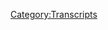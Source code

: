 {{Transcript
    | title         = [[676: April 29, 2022]]
    | caption       = [https://knowledgefight.libsyn.com/676-april-29-2022 Listen to this episode on Libsyn]
    | episodeNumber = [[676: April 29, 2022|676]]
    | length        = 01:17:40
}}

{{MessageBox
    | header     = Warning: Bot Generated Content
    | text       = This transcript was automatically generated by transcription software and likely contains many mistakes and misattributions. Please check the audio for definitive quotes, attribution, and context.
    | image      = N3yvass4myg91.webp
    | imagewidth = 50px
    | id         = warning
}}

{{TranscriptBlock
    | name      = Unknown Speaker
    | timestamp = 00:00:00.000
    | text      = N-N-N-N-N-N-Knowledge Fight
}}

{{TranscriptBlock
    | name      = Unknown Speaker
    | timestamp = 00:00:12.880
    | text      = Dan and Jordan, I am sweating knowledgefight.com, it's time to pray
}}

{{TranscriptBlock
    | name      = Unknown Speaker
    | timestamp = 00:00:21.399
    | text      = I have great respect for knowledgefight, knowledgefight I'm sick of them posing as if they're the
}}

{{TranscriptBlock
    | name      = Unknown Speaker
    | timestamp = 00:00:26.760
    | text      = good guys saying we are the bad guys, knowledgefight, Dan and Jordan, knowledgefight, I need, I need
}}

{{TranscriptBlock
    | name      = Unknown Speaker
    | timestamp = 00:00:36.039
    | text      = money, Andy and Kansas, Andy and, Andy, stop it, Andy and, Andy and Kansas, it's time to
}}

{{TranscriptBlock
    | name      = Unknown Speaker
    | timestamp = 00:00:46.640
    | text      = pray, Andy and Kansas, you're on the air, thanks for holding us, hello Alex, I'm a first
}}

{{TranscriptBlock
    | name      = Unknown Speaker
    | timestamp = 00:00:50.560
    | text      = time caller, I'm a huge fan, I love your work, knowledgefight, knowledgefight.com, I love
}}

{{TranscriptBlock
    | name      = Unknown Speaker
    | timestamp = 00:00:58.719
    | text      = you, hey everybody, welcome back to knowledgefight, I'm Dan, I'm Jordan, we're a couple of dudes
}}

{{TranscriptBlock
    | name      = Unknown Speaker
    | timestamp = 00:01:02.320
    | text      = that like to sit around and worship at the altar of Selene and talk a little bit about
}}

{{TranscriptBlock
    | name      = Unknown Speaker
    | timestamp = 00:01:05.280
    | text      = Alex Jones, oh indeed we are, Dan, Jordan, Dan, Jordan, quick question, what's up, what's
}}

{{TranscriptBlock
    | name      = Unknown Speaker
    | timestamp = 00:01:11.000
    | text      = your bright spot buddy, my bright spot today is of course the dreamy creamy summer is in
}}

{{TranscriptBlock
    | name      = Unknown Speaker
    | timestamp = 00:01:15.120
    | text      = full effect and I've been getting some feedback from folks that are concerned that the dreamy
}}

{{TranscriptBlock
    | name      = Unknown Speaker
    | timestamp = 00:01:21.159
    | text      = creamy summer may not be, you know, there's people with other diets, you know, that don't
}}

{{TranscriptBlock
    | name      = Unknown Speaker
    | timestamp = 00:01:27.560
    | text      = involve dairy, you know, there are people who are vegans out there, close friend of
}}

{{TranscriptBlock
    | name      = Unknown Speaker
    | timestamp = 00:01:34.159
    | text      = the show, Jack Baker, I want to, hey, and I want to say the dreamy creamy summer is
}}

{{TranscriptBlock
    | name      = Unknown Speaker
    | timestamp = 00:01:38.760
    | text      = all inclusive, sure, and so we had just, I had some mochi, some plant-based, mochi's
}}

{{TranscriptBlock
    | name      = Unknown Speaker
    | timestamp = 00:01:45.480
    | text      = amazing, mochi bowls, I love it, with on dairy ice cream, fantastic, spectacular, so good,
}}

{{TranscriptBlock
    | name      = Unknown Speaker
    | timestamp = 00:01:50.760
    | text      = you can join in the dreamy creamy summer no matter what your dietary restrictions are,
}}

{{TranscriptBlock
    | name      = Unknown Speaker
    | timestamp = 00:01:55.879
    | text      = it is for everyone, and that is my bright spot, so we can all, we can all enjoy the
}}

{{TranscriptBlock
    | name      = Unknown Speaker
    | timestamp = 00:02:00.599
    | text      = dreamy creamy summer, I like it, that's a great bright spot, how about you, less inclusive,
}}

{{TranscriptBlock
    | name      = Unknown Speaker
    | timestamp = 00:02:06.959
    | text      = more specific to me, Dan, you know what I do to chairs, with my boundless moving and
}}

{{TranscriptBlock
    | name      = Unknown Speaker
    | timestamp = 00:02:15.039
    | text      = horrific, yeah, you bounce all around, yeah, yeah, it's awful, so my chair in the office
}}

{{TranscriptBlock
    | name      = Unknown Speaker
    | timestamp = 00:02:19.680
    | text      = was finally destroyed to the point where it was non-stop squeaking and I was sitting on
}}

{{TranscriptBlock
    | name      = Unknown Speaker
    | timestamp = 00:02:23.620
    | text      = a pillow wrapped in a blanket, and my partner was like, hey, this is a bad move for you,
}}

{{TranscriptBlock
    | name      = Unknown Speaker
    | timestamp = 00:02:29.319
    | text      = so I bought a new chair and it's a gamer chair, ooh, you got one of those, I got a gamer chair,
}}

{{TranscriptBlock
    | name      = Unknown Speaker
    | timestamp = 00:02:33.439
    | text      = I thought it was, I thought I would never get a gamer chair for multiple reasons, one
}}

{{TranscriptBlock
    | name      = Unknown Speaker
    | timestamp = 00:02:37.439
    | text      = because I thought it was like 500 bucks up, and two because it was too flashy for me,
}}

{{TranscriptBlock
    | name      = Unknown Speaker
    | timestamp = 00:02:42.319
    | text      = Dan, they've got colors, yeah, you're a monochromatic, I'm a monochrome guy, yeah, nope, I got a
}}

{{TranscriptBlock
    | name      = Unknown Speaker
    | timestamp = 00:02:49.240
    | text      = very cheap, and you're never going back, never going back, there's a little foot rest thing,
}}

{{TranscriptBlock
    | name      = Unknown Speaker
    | timestamp = 00:02:55.199
    | text      = come on man, you gotta get a gamer chair, you gotta get one, I may, actually one time
}}

{{TranscriptBlock
    | name      = Unknown Speaker
    | timestamp = 00:03:00.759
    | text      = I did get one second hand, I don't know if I'm allowed to say who gave it to me, but
}}

{{TranscriptBlock
    | name      = Unknown Speaker
    | timestamp = 00:03:08.080
    | text      = it was broken, and they said, you can have this if you can put it back together, good
}}

{{TranscriptBlock
    | name      = Unknown Speaker
    | timestamp = 00:03:13.919
    | text      = luck, it's a very expensive chair, how did it go, could not put it back together, and
}}

{{TranscriptBlock
    | name      = Unknown Speaker
    | timestamp = 00:03:18.159
    | text      = so it sat in two pieces in my house for about a year, and then I tossed it out, but it was
}}

{{TranscriptBlock
    | name      = Unknown Speaker
    | timestamp = 00:03:24.680
    | text      = a very nice thought that this person had, ooh, that's what I'm gonna do, I'm gonna buy
}}

{{TranscriptBlock
    | name      = Unknown Speaker
    | timestamp = 00:03:28.120
    | text      = a gamer chair, I didn't get you a birthday present, well this chair I have, I noticed
}}

{{TranscriptBlock
    | name      = Unknown Speaker
    | timestamp = 00:03:32.919
    | text      = that I lean this way pretty hard, yeah, I'll get you a left handed, something that's strong
}}

{{TranscriptBlock
    | name      = Unknown Speaker
    | timestamp = 00:03:39.180
    | text      = reinforced on the left hand would be good, gotcha, smart, so hey Jordan, we have an episode
}}

{{TranscriptBlock
    | name      = Unknown Speaker
    | timestamp = 00:03:44.219
    | text      = to go over today, we're gonna be talking about Friday of last week, that's a April 29th,
}}

{{TranscriptBlock
    | name      = Unknown Speaker
    | timestamp = 00:03:50.039
    | text      = 2022, to you, to all of you, to all of us, yeah, and hey, there's some things that
}}

{{TranscriptBlock
    | name      = Unknown Speaker
    | timestamp = 00:03:58.080
    | text      = have happened in Alex's world, yeah, I haven't heard any news, the news broke hatewatch,
}}

{{TranscriptBlock
    | name      = Unknown Speaker
    | timestamp = 00:04:04.560
    | text      = the SPLC, they put out a piece about Alex getting a million in bitcoin donations, yeah,
}}

{{TranscriptBlock
    | name      = Unknown Speaker
    | timestamp = 00:04:11.120
    | text      = that's a regular thing that happens, yep, pretty cool, I think it bums me out just because
}}

{{TranscriptBlock
    | name      = Unknown Speaker
    | timestamp = 00:04:17.060
    | text      = I feel like we just said on our episode, like, listen, if anybody cared about him, they'd
}}

{{TranscriptBlock
    | name      = Unknown Speaker
    | timestamp = 00:04:21.600
    | text      = just give him a million dollars, and then somebody gave him a fucking million dollars,
}}

{{TranscriptBlock
    | name      = Unknown Speaker
    | timestamp = 00:04:25.399
    | text      = true, true, that is a little bit, well, someone cares, touche, right, also, we had just talked
}}

{{TranscriptBlock
    | name      = Unknown Speaker
    | timestamp = 00:04:32.720
    | text      = about his money bomb, maybe he made a million dollars, maybe he didn't, well, touche, yeah,
}}

{{TranscriptBlock
    | name      = Unknown Speaker
    | timestamp = 00:04:38.279
    | text      = I don't know, I don't have a whole lot of insight in that that goes beyond the piece
}}

{{TranscriptBlock
    | name      = Unknown Speaker
    | timestamp = 00:04:43.319
    | text      = in hatewatch, people should check that out, for sure, it's a bit interesting, and it even
}}

{{TranscriptBlock
    | name      = Unknown Speaker
    | timestamp = 00:04:49.000
    | text      = beat me to the punch of what my kind of main theory was, yeah, which is like, okay, if
}}

{{TranscriptBlock
    | name      = Unknown Speaker
    | timestamp = 00:04:53.199
    | text      = it's something to do with bitcoin and Alex, it's probably Max Keiser involved, there you
}}

{{TranscriptBlock
    | name      = Unknown Speaker
    | timestamp = 00:04:57.319
    | text      = go, somewhere, and his name comes up in the article, of course, so, you know, I don't
}}

{{TranscriptBlock
    | name      = Unknown Speaker
    | timestamp = 00:05:03.079
    | text      = have a whole lot more to bring to it, but I do have this disastrous episode, okay, so,
}}

{{TranscriptBlock
    | name      = Unknown Speaker
    | timestamp = 00:05:09.600
    | text      = we've got something of our own, now, I think that we should remember that our last episode
}}

{{TranscriptBlock
    | name      = Unknown Speaker
    | timestamp = 00:05:14.920
    | text      = from Wednesday of last week was the Monday of this week that we're listening to here,
}}

{{TranscriptBlock
    | name      = Unknown Speaker
    | timestamp = 00:05:21.079
    | text      = the Monday to this show's Friday, right, right, right, right, tonally, quite different, quite
}}

{{TranscriptBlock
    | name      = Unknown Speaker
    | timestamp = 00:05:26.000
    | text      = different, quite different, oh, maybe the tone of someone who has, in the intermediate
}}

{{TranscriptBlock
    | name      = Unknown Speaker
    | timestamp = 00:05:31.040
    | text      = period of time, received a million dollars, maybe someone who has gotten an injection
}}

{{TranscriptBlock
    | name      = Unknown Speaker
    | timestamp = 00:05:35.800
    | text      = of new life in him, possible, and maybe we're not all gonna die after all, oh, isn't that
}}

{{TranscriptBlock
    | name      = Unknown Speaker
    | timestamp = 00:05:41.040
    | text      = strange, yeah, weird, that's so weird, so, we'll get down to business on this, but first,
}}

{{TranscriptBlock
    | name      = Unknown Speaker
    | timestamp = 00:05:44.439
    | text      = Jordan, let's say hello to some new wonks, oh, that's a great idea, so first, Alex Bones
}}

{{TranscriptBlock
    | name      = Unknown Speaker
    | timestamp = 00:05:48.199
    | text      = is displeased by Shannon's advances, thank you so much, you are now, a policy wonk, I'm
}}

{{TranscriptBlock
    | name      = Unknown Speaker
    | timestamp = 00:05:52.279
    | text      = a policy wonk, thank you very much, thank you, next, Jose Monsanto, the genetically
}}

{{TranscriptBlock
    | name      = Unknown Speaker
    | timestamp = 00:05:56.100
    | text      = modified day labour, thank you so much, you are now a policy wonk, I'm a policy wonk,
}}

{{TranscriptBlock
    | name      = Unknown Speaker
    | timestamp = 00:06:00.199
    | text      = thank you very much, thank you, next, Porter The Dog and Ian The Human, thank you so much,
}}

{{TranscriptBlock
    | name      = Unknown Speaker
    | timestamp = 00:06:04.100
    | text      = you are now policy wonk, I'm a policy wonk, thank you very much, thank you, this is from
}}

{{TranscriptBlock
    | name      = Unknown Speaker
    | timestamp = 00:06:08.560
    | text      = Katie, I love you Brent, thank you so much, you are now a policy wonk, I'm a policy wonk,
}}

{{TranscriptBlock
    | name      = Unknown Speaker
    | timestamp = 00:06:12.720
    | text      = oh, thank you very much, next, a boat full of holes, thank you so much, you are now a
}}

{{TranscriptBlock
    | name      = Unknown Speaker
    | timestamp = 00:06:16.560
    | text      = Policy wonk. I'm a policy wonk. Thank you very much. And finally this is from Andrew and I'm being
}}

{{TranscriptBlock
    | name      = Unknown Speaker
    | timestamp = 00:06:22.000
    | text      = very generous with the word limit on this. Oh boy. I am a softy. Uh oh. So thank you my sister Jenny
}}

{{TranscriptBlock
    | name      = Unknown Speaker
    | timestamp = 00:06:28.879
    | text      = who introduced me to Knowledge Fight has become a fully fledged solicitor. May she practice law
}}

{{TranscriptBlock
    | name      = Unknown Speaker
    | timestamp = 00:06:33.279
    | text      = with all the charm of Mark Bankston, the ferocity of Bill Ogden, the rigor of Dan Friesen, the wit
}}

{{TranscriptBlock
    | name      = Unknown Speaker
    | timestamp = 00:06:37.759
    | text      = of Jordan Holmes, and the wisdom of Our Lady Celine, patron cat of policy wonks. Thank you so
}}

{{TranscriptBlock
    | name      = Unknown Speaker
    | timestamp = 00:06:42.720
    | text      = much. You are a policy wonk. I'm a policy wonk. Thank you very much. Very sweet. Very sweet. That
}}

{{TranscriptBlock
    | name      = Unknown Speaker
    | timestamp = 00:06:47.600
    | text      = was very sweet. And congratulations Jenny. You know the trick is it was very well written. Fluid
}}

{{TranscriptBlock
    | name      = Unknown Speaker
    | timestamp = 00:06:54.000
    | text      = kind of yeah it was well done. It wasn't a trap. No no no it wasn't a trap. Trying to trick me up
}}

{{TranscriptBlock
    | name      = Unknown Speaker
    | timestamp = 00:06:58.079
    | text      = with words. No no no it was good yeah. Um so here we go we're gonna start off here on this Friday
}}

{{TranscriptBlock
    | name      = Unknown Speaker
    | timestamp = 00:07:02.240
    | text      = show and Alex is uh yeah he seems revitalized a little bit much like somebody who has um
}}

{{TranscriptBlock
    | name      = Unknown Speaker
    | timestamp = 00:07:08.399
    | text      = been in the desert and got a sip of bitcoin. We live on a magical planet curdling through
}}

{{TranscriptBlock
    | name      = Unknown Speaker
    | timestamp = 00:07:15.759
    | text      = God's mind. There are those that wish to imprison humanity
}}

{{TranscriptBlock
    | name      = Unknown Speaker
    | timestamp = 00:07:25.759
    | text      = and use us as an engine for their plans. A great battle as we contend to control and empower the
}}

{{TranscriptBlock
    | name      = Unknown Speaker
    | timestamp = 00:07:34.160
    | text      = and empower the future of humanity is now before us. Will you control your destiny
}}

{{TranscriptBlock
    | name      = Unknown Speaker
    | timestamp = 00:07:42.560
    | text      = or will monsters like Bill Gates, Klaus Schwab, and Barack Obama and their controllers
}}

{{TranscriptBlock
    | name      = Unknown Speaker
    | timestamp = 00:07:49.120
    | text      = succeed in enslaving our magnificent species?
}}

{{TranscriptBlock
    | name      = Unknown Speaker
    | timestamp = 00:07:55.839
    | text      = Thank you for joining us on this Friday edition.
}}

{{TranscriptBlock
    | name      = Unknown Speaker
    | timestamp = 00:07:57.839
    | text      = How about I just read you a few headlines here. We are on the precipice of a global food crisis.
}}

{{TranscriptBlock
    | name      = Unknown Speaker
    | timestamp = 00:08:07.680
    | text      = Goya Foods CEO warns they can't even get beans. So this was an article about a Fox News uh Fox
}}

{{TranscriptBlock
    | name      = Unknown Speaker
    | timestamp = 00:08:13.759
    | text      = Business interview that the Goya Foods CEO Bob Unani uh did where he discussed the likelihood
}}

{{TranscriptBlock
    | name      = Unknown Speaker
    | timestamp = 00:08:19.360
    | text      = of a coming food crisis. Yeah. Alex has just decided to make up the part about how he can't
}}

{{TranscriptBlock
    | name      = Unknown Speaker
    | timestamp = 00:08:23.279
    | text      = find beans though. That's out of the article. He can't find. I don't know where the beans are. Where
}}

{{TranscriptBlock
    | name      = Unknown Speaker
    | timestamp = 00:08:28.000
    | text      = did these fucking beans go? In reality according to the U.S. Foods dry commodity trend report from
}}

{{TranscriptBlock
    | name      = Unknown Speaker
    | timestamp = 00:08:33.039
    | text      = April 29th 2022 uh dry edible beans are doing fine though planting progress is slightly behind which
}}

{{TranscriptBlock
    | name      = Unknown Speaker
    | timestamp = 00:08:39.039
    | text      = is quote normal given cool and wet weather conditions. Oh well that's nice. So that's uh from the bean report.
}}

{{TranscriptBlock
    | name      = Unknown Speaker
    | timestamp = 00:08:45.360
    | text      = From the daily bean. Uh huh. Yeah okay. There's a reality which is that there's very likely
}}

{{TranscriptBlock
    | name      = Unknown Speaker
    | timestamp = 00:08:49.840
    | text      = going to be a food crisis that's gonna be coming and impact a lot of the world and it's something
}}

{{TranscriptBlock
    | name      = Unknown Speaker
    | timestamp = 00:08:54.159
    | text      = we should take very seriously and do we can to help offset. There's also a comical fake version
}}

{{TranscriptBlock
    | name      = Unknown Speaker
    | timestamp = 00:08:58.879
    | text      = of this that Alex is reporting based on his imagination which he's only interested in as a
}}

{{TranscriptBlock
    | name      = Unknown Speaker
    | timestamp = 00:09:02.720
    | text      = vehicle to scare his listeners but that's what happens when you start with music like that. Yeah.
}}

{{TranscriptBlock
    | name      = Unknown Speaker
    | timestamp = 00:09:07.440
    | text      = No of course. How do you not think something scary is coming? I mean I'm just so mad. I'm just so mad to go
}}

{{TranscriptBlock
    | name      = Unknown Speaker
    | timestamp = 00:09:13.440
    | text      = from our last episode to duel of the fates and our planet is a magical world. Fuck you. We're all dead.
}}

{{TranscriptBlock
    | name      = Unknown Speaker
    | timestamp = 00:09:21.919
    | text      = Yeah the last episode was we're all dead already goodbye I'm gonna be gone in a week. I'm gonna
}}

{{TranscriptBlock
    | name      = Unknown Speaker
    | timestamp = 00:09:26.159
    | text      = be gone in a week. Yes. How dare you get a million dollars and then we're on a magical planet fuck off.
}}

{{TranscriptBlock
    | name      = Unknown Speaker
    | timestamp = 00:09:31.759
    | text      = Magical planet and it's yet to be seen if the globalist's plan will work out. I fucking hate this.
}}

{{TranscriptBlock
    | name      = Unknown Speaker
    | timestamp = 00:09:38.000
    | text      = If you ever needed more evidence that like when he's talking about the success or
}}

{{TranscriptBlock
    | name      = Unknown Speaker
    | timestamp = 00:09:43.519
    | text      = failure of the globalist plan it's just talking about his own. Yeah absolutely it doesn't get
}}

{{TranscriptBlock
    | name      = Unknown Speaker
    | timestamp = 00:09:47.759
    | text      = more than that. 100 percent yeah. So we also have a new villain in the mix. He's been talking about
}}

{{TranscriptBlock
    | name      = Unknown Speaker
    | timestamp = 00:09:53.440
    | text      = that Yuval Noah Harari fella the historian and futurist that apparently is fairly popular within
}}

{{TranscriptBlock
    | name      = Unknown Speaker
    | timestamp = 00:09:59.600
    | text      = world economic forum circles. Sure why not. That's one person that Alex has been taking some aim at
}}

{{TranscriptBlock
    | name      = Unknown Speaker
    | timestamp = 00:10:04.720
    | text      = but he's got a new guy that he's really mad at now it's a guy named Sadguru. Okay world economic
}}

{{TranscriptBlock
    | name      = Unknown Speaker
    | timestamp = 00:10:09.919
    | text      = forum guru literal guru one of the most famous in the world says we must depopulate the earth we
}}

{{TranscriptBlock
    | name      = Unknown Speaker
    | timestamp = 00:10:15.840
    | text      = need less souls the Christians want more we want less what a satanic statement. Oh man totally
}}

{{TranscriptBlock
    | name      = Unknown Speaker
    | timestamp = 00:10:24.879
    | text      = that's so so satanic. Now this guy his name is Sadguru but he's not actually his he's not a yogi
}}

{{TranscriptBlock
    | name      = Unknown Speaker
    | timestamp = 00:10:32.399
    | text      = right but he's not guru sad. No sure but I what I'm getting at you might describe him as a guru
}}

{{TranscriptBlock
    | name      = Unknown Speaker
    | timestamp = 00:10:38.399
    | text      = in some settings perhaps but I don't think that the world economic forum has gurus in the way
}}

{{TranscriptBlock
    | name      = Unknown Speaker
    | timestamp = 00:10:44.080
    | text      = that Alex is describing that. Do you mean in the way that the Reagans had an astrologist they don't
}}

{{TranscriptBlock
    | name      = Unknown Speaker
    | timestamp = 00:10:51.200
    | text      = have gurus. I don't think so. It's a different scenario where they're not like hold hold hold
}}

{{TranscriptBlock
    | name      = Unknown Speaker
    | timestamp = 00:10:55.759
    | text      = yogi yogi Srivonasti come on get over here come on buddy. So after the India economic summit in 2019
}}

{{TranscriptBlock
    | name      = Unknown Speaker
    | timestamp = 00:11:02.240
    | text      = Sadguru did a four minute interview which was largely about how humanity's future needed to
}}

{{TranscriptBlock
    | name      = Unknown Speaker
    | timestamp = 00:11:06.879
    | text      = involve a restructuring of things like how we produce food and how we dress ourselves
}}

{{TranscriptBlock
    | name      = Unknown Speaker
    | timestamp = 00:11:11.279
    | text      = since agriculture and textiles are two major sources of pollution and waste in the world.
}}

{{TranscriptBlock
    | name      = Unknown Speaker
    | timestamp = 00:11:16.320
    | text      = He also touched on how it was wrong how the world has turned things like water and air
}}

{{TranscriptBlock
    | name      = Unknown Speaker
    | timestamp = 00:11:21.120
    | text      = into commodities instead of treating them as essential things that make life and shouldn't
}}

{{TranscriptBlock
    | name      = Unknown Speaker
    | timestamp = 00:11:25.519
    | text      = be commodities. Yeah that's a weird thing for him to say. Yeah in the interview he says that the
}}

{{TranscriptBlock
    | name      = Unknown Speaker
    | timestamp = 00:11:30.399
    | text      = earth is not in peril it will be just fine but if we don't make some changes human life on earth
}}

{{TranscriptBlock
    | name      = Unknown Speaker
    | timestamp = 00:11:35.600
    | text      = uh could get really cruel it could get quite cruel sure sure sure sure he says it yeah yeah
}}

{{TranscriptBlock
    | name      = Unknown Speaker
    | timestamp = 00:11:40.480
    | text      = the interview says that people viewing his panel appreciated his frankness to which Sadguru said
}}

{{TranscriptBlock
    | name      = Unknown Speaker
    | timestamp = 00:11:45.759
    | text      = quote that's my trouble all the religious groups are against me because I talk about population
}}

{{TranscriptBlock
    | name      = Unknown Speaker
    | timestamp = 00:11:50.559
    | text      = they want more souls I want less on the planet. Sure sure sure sure sure. In context it's pretty
}}

{{TranscriptBlock
    | name      = Unknown Speaker
    | timestamp = 00:11:55.600
    | text      = obvious what he means but it sounds just close enough to him saying that he wants to kill
}}

{{TranscriptBlock
    | name      = Unknown Speaker
    | timestamp = 00:11:59.759
    | text      = everyone off right and religious groups are against him for it so the right-wing shitheads
}}

{{TranscriptBlock
    | name      = Unknown Speaker
    | timestamp = 00:12:03.679
    | text      = just run with that. Yeah just toss it in there. If you want to go viral in the right-wing media
}}

{{TranscriptBlock
    | name      = Unknown Speaker
    | timestamp = 00:12:08.320
    | text      = just go through old world economic forum videos and see if you can find somebody saying something
}}

{{TranscriptBlock
    | name      = Unknown Speaker
    | timestamp = 00:12:12.480
    | text      = that sounds kind of messed up then cut the clip so it sounds as bad as possible and post it with
}}

{{TranscriptBlock
    | name      = Unknown Speaker
    | timestamp = 00:12:17.440
    | text      = a salacious headline folks like Alex will just like they can't resist that bait it'll just be
}}

{{TranscriptBlock
    | name      = Unknown Speaker
    | timestamp = 00:12:22.559
    | text      = all over the place within a week. You know the problem is the problem is they're always choosing
}}

{{TranscriptBlock
    | name      = Unknown Speaker
    | timestamp = 00:12:27.039
    | text      = people with good faith arguments in order to tear them down like I feel like I have been working my
}}

{{TranscriptBlock
    | name      = Unknown Speaker
    | timestamp = 00:12:32.639
    | text      = entire career to make the right-wing pull out shit that I say and then use it to vilify me and they
}}

{{TranscriptBlock
    | name      = Unknown Speaker
    | timestamp = 00:12:38.320
    | text      = never do they never do. That's been most of your role on the show. I say inflammatory shit all the
}}

{{TranscriptBlock
    | name      = Unknown Speaker
    | timestamp = 00:12:45.120
    | text      = time I have not gone viral one time for being at the satanist devil that I am it's infuriating.
}}

{{TranscriptBlock
    | name      = Unknown Speaker
    | timestamp = 00:12:52.320
    | text      = Well you just got to get booked at the world economic forum. Who's booking that these days?
}}

{{TranscriptBlock
    | name      = Unknown Speaker
    | timestamp = 00:12:57.120
    | text      = I don't know I don't think it's Luke at the improv anymore. Probably not.
}}

{{TranscriptBlock
    | name      = Unknown Speaker
    | timestamp = 00:13:02.000
    | text      = So this clip is going to be important later yeah although it's not that important now.
}}

{{TranscriptBlock
    | name      = Unknown Speaker
    | timestamp = 00:13:06.960
    | text      = That's the incredible thing is that's just some of the news is that there are articles
}}

{{TranscriptBlock
    | name      = Unknown Speaker
    | timestamp = 00:13:11.519
    | text      = every day about me so many hundreds of them I can't even track them all but I'll scan over them
}}

{{TranscriptBlock
    | name      = Unknown Speaker
    | timestamp = 00:13:16.799
    | text      = and one of the big points out there is that I am telling people that there's a plan to
}}

{{TranscriptBlock
    | name      = Unknown Speaker
    | timestamp = 00:13:21.919
    | text      = kill the public and that I'm trying to make people be violent in response to that made-up story
}}

{{TranscriptBlock
    | name      = Unknown Speaker
    | timestamp = 00:13:28.159
    | text      = even though they're all over the news saying they want to depopulate us and they can't find beans.
}}

{{TranscriptBlock
    | name      = Unknown Speaker
    | timestamp = 00:13:32.000
    | text      = So wait is he saying that his problem is we're saying that it's fake and that he is in fact
}}

{{TranscriptBlock
    | name      = Unknown Speaker
    | timestamp = 00:13:39.279
    | text      = saying that people should be violent? No oh no no I think that he's saying that he's not saying
}}

{{TranscriptBlock
    | name      = Unknown Speaker
    | timestamp = 00:13:44.720
    | text      = that people should be violent and that he's not making this up I think it's a whole whole thing.
}}

{{TranscriptBlock
    | name      = Unknown Speaker
    | timestamp = 00:13:49.120
    | text      = Okay the whole thing okay. Yeah but but just put a pin in all this for now because this is going
}}

{{TranscriptBlock
    | name      = Unknown Speaker
    | timestamp = 00:13:53.039
    | text      = to come back in a very serious way later. Understood. Alex is mad that there are
}}

{{TranscriptBlock
    | name      = Unknown Speaker
    | timestamp = 00:13:56.960
    | text      = articles saying that he's suggesting violence because of this globalist depopulation plan.
}}

{{TranscriptBlock
    | name      = Unknown Speaker
    | timestamp = 00:14:02.799
    | text      = Okay it's been a it's been a long time since Wednesday.
}}

{{TranscriptBlock
    | name      = Unknown Speaker
    | timestamp = 00:14:08.000
    | text      = It certainly has. It certainly has. So Alex believes that the media is gaslighting him
}}

{{TranscriptBlock
    | name      = Unknown Speaker
    | timestamp = 00:14:13.360
    | text      = you know much like that you know they say that this plan this evil plan doesn't exist totally
}}

{{TranscriptBlock
    | name      = Unknown Speaker
    | timestamp = 00:14:18.480
    | text      = it's all just an exercise and trying to make him think he's crazy. Sure. Welcome my friends to this
}}

{{TranscriptBlock
    | name      = Unknown Speaker
    | timestamp = 00:14:23.360
    | text      = live Friday April 29th worldwide transmission in defense of human liberty and our people's future.
}}

{{TranscriptBlock
    | name      = Unknown Speaker
    | timestamp = 00:14:36.000
    | text      = Our will is strong and if we identify the globalists and their plans they will be defeated.
}}

{{TranscriptBlock
    | name      = Unknown Speaker
    | timestamp = 00:14:42.639
    | text      = Now they are engaged in some incredible gaslighting.
}}

{{TranscriptBlock
    | name      = Unknown Speaker
    | timestamp = 00:14:50.159
    | text      = New world order chieftains are all over the news announcing world government total surveillance
}}

{{TranscriptBlock
    | name      = Unknown Speaker
    | timestamp = 00:14:56.080
    | text      = forced injection mass medical imprisonment depopulation plans ministries of truth
}}

{{TranscriptBlock
    | name      = Unknown Speaker
    | timestamp = 00:15:02.720
    | text      = sexualization of five-year-olds to break up the family and not form lasting relationships. I mean
}}

{{TranscriptBlock
    | name      = Unknown Speaker
    | timestamp = 00:15:09.440
    | text      = it's all mainstream news them telling you it's a wonderful fantastic idea and then I say it's a
}}

{{TranscriptBlock
    | name      = Unknown Speaker
    | timestamp = 00:15:18.960
    | text      = terrible idea and they say that man must be silenced we're not saying that we're not in all
}}

{{TranscriptBlock
    | name      = Unknown Speaker
    | timestamp = 00:15:25.279
    | text      = the major newspapers saying dictatorship is good we're not devaluing the currency we're not imploding
}}

{{TranscriptBlock
    | name      = Unknown Speaker
    | timestamp = 00:15:30.080
    | text      = the border but they are and we know they are. None of that's real uh most of it though is too
}}

{{TranscriptBlock
    | name      = Unknown Speaker
    | timestamp = 00:15:38.720
    | text      = vague to be even worth paying attention to but the point about the globalists wanting dictatorships
}}

{{TranscriptBlock
    | name      = Unknown Speaker
    | timestamp = 00:15:44.000
    | text      = that's something that's a little bit easier to uh identify it's more concrete than any of the
}}

{{TranscriptBlock
    | name      = Unknown Speaker
    | timestamp = 00:15:48.240
    | text      = other stuff like it's a talking point that's identifiable. The globalists want dictatorships
}}

{{TranscriptBlock
    | name      = Unknown Speaker
    | timestamp = 00:15:53.360
    | text      = and that's why we support Putin in his attempt wait what's going on what's the problem we'll
}}

{{TranscriptBlock
    | name      = Unknown Speaker
    | timestamp = 00:15:58.559
    | text      = actually have an interesting comment about Putin coming up a little bit later all right but the way
}}

{{TranscriptBlock
    | name      = Unknown Speaker
    | timestamp = 00:16:02.320
    | text      = Alex reports uh on this whole dictator thing is that the globalists are and they're in all the
}}

{{TranscriptBlock
    | name      = Unknown Speaker
    | timestamp = 00:16:07.279
    | text      = major newspapers saying that dictatorships are good however the reality is just that there was
}}

{{TranscriptBlock
    | name      = Unknown Speaker
    | timestamp = 00:16:12.080
    | text      = a single op-ed in Bloomberg written by a guy who's been a longtime proponent of the idea of benevolent
}}

{{TranscriptBlock
    | name      = Unknown Speaker
    | timestamp = 00:16:17.039
    | text      = dictators in developing countries what's actually happening is a far cry from what Alex is telling
}}

{{TranscriptBlock
    | name      = Unknown Speaker
    | timestamp = 00:16:22.960
    | text      = his audience is happening yeah and that's kind of an illustrative point yeah to make there yeah
}}

{{TranscriptBlock
    | name      = Unknown Speaker
    | timestamp = 00:16:28.399
    | text      = the rest of this is all just right-wing culture war memes that Alex is repeating and he's
}}

{{TranscriptBlock
    | name      = Unknown Speaker
    | timestamp = 00:16:32.240
    | text      = expressing some level of anger that the regular media doesn't agree with him that these things
}}

{{TranscriptBlock
    | name      = Unknown Speaker
    | timestamp = 00:16:36.399
    | text      = are real right right even if he took the entire rest of the show that he's got in front of him
}}

{{TranscriptBlock
    | name      = Unknown Speaker
    | timestamp = 00:16:40.879
    | text      = he wouldn't be able to justify that list of claims in any in any meaningful way no it's uh but
}}

{{TranscriptBlock
    | name      = Unknown Speaker
    | timestamp = 00:16:46.720
    | text      = thankfully he doesn't try no that's a smart move on his part instead he just gets really angry oh
}}

{{TranscriptBlock
    | name      = Unknown Speaker
    | timestamp = 00:16:54.480
    | text      = myself and G. Edward Griffin and Ron Paul and some of the others before us
}}

{{TranscriptBlock
    | name      = Unknown Speaker
    | timestamp = 00:17:01.919
    | text      = were exposing it and you were exposing it and you know who you are out there some of
}}

{{TranscriptBlock
    | name      = Unknown Speaker
    | timestamp = 00:17:06.000
    | text      = you are 70 89 years old they call on the show 25 years you've been fighting in the trenches
}}

{{TranscriptBlock
    | name      = Unknown Speaker
    | timestamp = 00:17:11.279
    | text      = forever and the only reason we got a shot to beat these people is that God inspired you to
}}

{{TranscriptBlock
    | name      = Unknown Speaker
    | timestamp = 00:17:15.680
    | text      = find the truth and I want to tell you from the bottom of my heart from my family and my children
}}

{{TranscriptBlock
    | name      = Unknown Speaker
    | timestamp = 00:17:20.319
    | text      = that I salute you I just got a million dollars we are unbreakable when we stand with God and ask God
}}

{{TranscriptBlock
    | name      = Unknown Speaker
    | timestamp = 00:17:29.839
    | text      = to fill ourselves with his spirit and I pray for God to pour out his spirit of strength and focus
}}

{{TranscriptBlock
    | name      = Unknown Speaker
    | timestamp = 00:17:36.559
    | text      = and clarity and discernment and honor and creativity and life and we praise God eternal
}}

{{TranscriptBlock
    | name      = Unknown Speaker
    | timestamp = 00:17:42.480
    | text      = father of the universe and thank you for the sacrifice of your son Jesus Christ I just got
}}

{{TranscriptBlock
    | name      = Unknown Speaker
    | timestamp = 00:17:48.160
    | text      = a million dollars and it's in Bitcoin thank you God thank you God thank you for the consciousness
}}

{{TranscriptBlock
    | name      = Unknown Speaker
    | timestamp = 00:17:57.119
    | text      = you've given us thank you for the will thank you for everything you've done parentheses I got a
}}

{{TranscriptBlock
    | name      = Unknown Speaker
    | timestamp = 00:18:04.720
    | text      = million dollars this news is over the top okay all right that's over the top man oh God so yeah
}}

{{TranscriptBlock
    | name      = Unknown Speaker
    | timestamp = 00:18:19.200
    | text      = giving it up to the luminaries like Ron Paul and G. Edward Griffin and then a angry thank you to God
}}

{{TranscriptBlock
    | name      = Unknown Speaker
    | timestamp = 00:18:25.759
    | text      = God thank you you God oh God thank you I felt incredibly unsafe when this started I felt like
}}

{{TranscriptBlock
    | name      = Unknown Speaker
    | timestamp = 00:18:35.279
    | text      = this show is probably there's no guardrails to this we're in the beginning of the show
}}

{{TranscriptBlock
    | name      = Unknown Speaker
    | timestamp = 00:18:40.799
    | text      = right and Alex is furiously thanking God right right right I mean as as somebody with plenty
}}

{{TranscriptBlock
    | name      = Unknown Speaker
    | timestamp = 00:18:47.039
    | text      = of experience in in mood swings yeah this is too quick of a mood swing for for him to handle
}}

{{TranscriptBlock
    | name      = Unknown Speaker
    | timestamp = 00:18:53.440
    | text      = that's just not possible you know it it takes years of practice and medication and also you
}}

{{TranscriptBlock
    | name      = Unknown Speaker
    | timestamp = 00:19:00.160
    | text      = can't ever well so good luck he tries and just leads to like a real real protracted uh bit of
}}

{{TranscriptBlock
    | name      = Unknown Speaker
    | timestamp = 00:19:08.480
    | text      = rage I mean I am surprised at how open they are pedophilia is good they say world government's
}}

{{TranscriptBlock
    | name      = Unknown Speaker
    | timestamp = 00:19:15.119
    | text      = good destroying everyone's good depopulating is good Alzheimer's is good cell phone radiation is
}}

{{TranscriptBlock
    | name      = Unknown Speaker
    | timestamp = 00:19:21.359
    | text      = good GMO is good the deadly shots are good we are being murdered and if we lay down to this
}}

{{TranscriptBlock
    | name      = Unknown Speaker
    | timestamp = 00:19:31.119
    | text      = we deserve what we get but I on the record am saying to Klaus Schwab and Bill Gates the New
}}

{{TranscriptBlock
    | name      = Unknown Speaker
    | timestamp = 00:19:36.640
    | text      = World Order that you are not superior to me I and my listeners and people who love God are superior
}}

{{TranscriptBlock
    | name      = Unknown Speaker
    | timestamp = 00:19:42.880
    | text      = to you oh my god he said it on the record they are going to be furious he said it on the record
}}

{{TranscriptBlock
    | name      = Unknown Speaker
    | timestamp = 00:19:47.920
    | text      = I have you I have you seen their tweets since then they were like whoa whoa whoa whoa whoa
}}

{{TranscriptBlock
    | name      = Unknown Speaker
    | timestamp = 00:19:52.640
    | text      = hold on on the record it's a bit unofficial up till this point no I know they didn't even
}}

{{TranscriptBlock
    | name      = Unknown Speaker
    | timestamp = 00:19:57.440
    | text      = believe it he said it in private and they were like wow there's no way he would go on the record
}}

{{TranscriptBlock
    | name      = Unknown Speaker
    | timestamp = 00:20:01.119
    | text      = with that I guess and you know you could kind of get the sense that their plans can be foiled
}}

{{TranscriptBlock
    | name      = Unknown Speaker
    | timestamp = 00:20:06.000
    | text      = at this point it feels very much like pre-monday mentality I just I mean it's just not fair you
}}

{{TranscriptBlock
    | name      = Unknown Speaker
    | timestamp = 00:20:15.200
    | text      = should have to at least change your sources if we're all going to die versus we've got a shot
}}

{{TranscriptBlock
    | name      = Unknown Speaker
    | timestamp = 00:20:21.279
    | text      = to defeat them you know I mean when your sources are something as nebulous and pointless as your
}}

{{TranscriptBlock
    | name      = Unknown Speaker
    | timestamp = 00:20:26.000
    | text      = own thoughts and visions sure then who cares that's fair if his audience is willing to accept
}}

{{TranscriptBlock
    | name      = Unknown Speaker
    | timestamp = 00:20:31.920
    | text      = my visions as a source ever right right right you don't need to do anything I'm just saying that if
}}

{{TranscriptBlock
    | name      = Unknown Speaker
    | timestamp = 00:20:36.960
    | text      = your themed show like hey this is my we're all gonna die I'm say goodbye show right you get to
}}

{{TranscriptBlock
    | name      = Unknown Speaker
    | timestamp = 00:20:42.240
    | text      = use world economic forum people and then you're like we can stop the globalists it would be nice
}}

{{TranscriptBlock
    | name      = Unknown Speaker
    | timestamp = 00:20:47.839
    | text      = if there was a revelation of something new that changes the information totally totally yeah
}}

{{TranscriptBlock
    | name      = Unknown Speaker
    | timestamp = 00:20:52.880
    | text      = you're asking too much I am that's true this is all nonsense and it's just really a platform for
}}

{{TranscriptBlock
    | name      = Unknown Speaker
    | timestamp = 00:20:58.480
    | text      = Alex to make his audience feel things so he doesn't have to I think great I on the record
}}

{{TranscriptBlock
    | name      = Unknown Speaker
    | timestamp = 00:21:05.039
    | text      = am saying to Klaus Schwab and Bill Gates the new world order that you are not superior to me I and
}}

{{TranscriptBlock
    | name      = Unknown Speaker
    | timestamp = 00:21:10.400
    | text      = my listeners and people who love God are superior to you and just because we're superior we're not
}}

{{TranscriptBlock
    | name      = Unknown Speaker
    | timestamp = 00:21:16.799
    | text      = going to take your free will we're not going to put you in a camp and we're not going to kill you
}}

{{TranscriptBlock
    | name      = Unknown Speaker
    | timestamp = 00:21:21.279
    | text      = and we are not going to let you do the same thing to us is that understood little man
}}

{{TranscriptBlock
    | name      = Unknown Speaker
    | timestamp = 00:21:28.799
    | text      = you I mean no you will pay for what you've done and I pray that God send angels to visit
}}

{{TranscriptBlock
    | name      = Unknown Speaker
    | timestamp = 00:21:36.880
    | text      = vengeance upon you but none of us will harm a hair on your filthy murderous heads
}}

{{TranscriptBlock
    | name      = Unknown Speaker
    | timestamp = 00:21:44.160
    | text      = but God will crush you crush you you will be destroyed not us
}}

{{TranscriptBlock
    | name      = Unknown Speaker
    | timestamp = 00:21:51.359
    | text      = our will breaks you God breaks Bill Gates
}}

{{TranscriptBlock
    | name      = Unknown Speaker
    | timestamp = 00:22:05.920
    | text      = okay all right all right come on now yeah come on now yep this is a little dumb I can't I can't
}}

{{TranscriptBlock
    | name      = Unknown Speaker
    | timestamp = 00:22:13.200
    | text      = this is like the ultimate expression of somebody when like if you're a front runner or
}}

{{TranscriptBlock
    | name      = Unknown Speaker
    | timestamp = 00:22:20.720
    | text      = you've you've got the the goods you know like when Alex is at his lowest I quit I'm done we're all
}}

{{TranscriptBlock
    | name      = Unknown Speaker
    | timestamp = 00:22:26.400
    | text      = gonna die everybody's dead fuck all of you yeah he gets a little bit more momentum and he's like
}}

{{TranscriptBlock
    | name      = Unknown Speaker
    | timestamp = 00:22:31.200
    | text      = guess what I'm the strongest man alive yeah and you're like dude you're a fucking weak coward
}}

{{TranscriptBlock
    | name      = Unknown Speaker
    | timestamp = 00:22:37.279
    | text      = fuck off well the other thing too that this just brings to mind for me is I was in an acting class
}}

{{TranscriptBlock
    | name      = Unknown Speaker
    | timestamp = 00:22:42.319
    | text      = when I was in like junior high or something like that and we did a skit me and a couple other
}}

{{TranscriptBlock
    | name      = Unknown Speaker
    | timestamp = 00:22:46.960
    | text      = people in a group project and I thought it went pretty well we got some good laughs sure
}}

{{TranscriptBlock
    | name      = Unknown Speaker
    | timestamp = 00:22:52.000
    | text      = but afterwards when we were getting notes from the teacher she had to explain to me there's
}}

{{TranscriptBlock
    | name      = Unknown Speaker
    | timestamp = 00:22:56.160
    | text      = a difference between acting and overacting and I think that no one's given Alex that note because
}}

{{TranscriptBlock
    | name      = Unknown Speaker
    | timestamp = 00:23:02.720
    | text      = this is overactive I appreciate a junior high acting teacher being like we gotta nip this in
}}

{{TranscriptBlock
    | name      = Unknown Speaker
    | timestamp = 00:23:08.000
    | text      = the butt right you're in over me listen you're playing for the cheap seats buddy yeah calm that
}}

{{TranscriptBlock
    | name      = Unknown Speaker
    | timestamp = 00:23:13.680
    | text      = down yeah Jim Carrey would tell Alex to tone it down calm it down a little realer hey let's oh
}}

{{TranscriptBlock
    | name      = Unknown Speaker
    | timestamp = 00:23:21.599
    | text      = boy so this is where the beginning of that show comes into play again where I told you to put a
}}

{{TranscriptBlock
    | name      = Unknown Speaker
    | timestamp = 00:23:26.079
    | text      = button Alex says that everyone's lying about hypnotic violence and all that yep yep so earlier
}}

{{TranscriptBlock
    | name      = Unknown Speaker
    | timestamp = 00:23:32.640
    | text      = Alex has said he was confused about how people could possibly think he was trying to stoke his
}}

{{TranscriptBlock
    | name      = Unknown Speaker
    | timestamp = 00:23:36.640
    | text      = audience towards violence you know he's about love and so here he's even saying that people
}}

{{TranscriptBlock
    | name      = Unknown Speaker
    | timestamp = 00:23:41.039
    | text      = shouldn't harm a hair on his enemy's head absolutely not it's just that God should send
}}

{{TranscriptBlock
    | name      = Unknown Speaker
    | timestamp = 00:23:45.519
    | text      = an angel to crush Alex's enemies you see yes but the problem is that Alex has on way more than one
}}

{{TranscriptBlock
    | name      = Unknown Speaker
    | timestamp = 00:23:51.680
    | text      = occasion explained that the way God works is that he'll send people to do his bidding which includes
}}

{{TranscriptBlock
    | name      = Unknown Speaker
    | timestamp = 00:23:56.559
    | text      = an acting vengeance he's been super clear about this like this time you know God is the will of
}}

{{TranscriptBlock
    | name      = Unknown Speaker
    | timestamp = 00:24:02.000
    | text      = the universe God is conscious as God is the almighty and so vengeance is God's but how does
}}

{{TranscriptBlock
    | name      = Unknown Speaker
    | timestamp = 00:24:11.440
    | text      = God deliver vengeance well God delivers vengeance through us or uh with this time you know vengeance
}}

{{TranscriptBlock
    | name      = Unknown Speaker
    | timestamp = 00:24:20.000
    | text      = is God's vengeance is God's but God has instruments of vengeance that's always the twist to the riddle
}}

{{TranscriptBlock
    | name      = Unknown Speaker
    | timestamp = 00:24:35.359
    | text      = and so the globalists expect to try to terrorize us
}}

{{TranscriptBlock
    | name      = Unknown Speaker
    | timestamp = 00:24:39.039
    | text      = we're not one of these poor kids you got strung out in one of your dungeons
}}

{{TranscriptBlock
    | name      = Unknown Speaker
    | timestamp = 00:24:41.599
    | text      = we're going to terrorize you or uh there was uh this time the good book tells us
}}

{{TranscriptBlock
    | name      = Unknown Speaker
    | timestamp = 00:24:49.920
    | text      = that vengeance is mine saith the Lord but if you read deeper many a man and woman in history has
}}

{{TranscriptBlock
    | name      = Unknown Speaker
    | timestamp = 00:24:57.839
    | text      = been used as the implement or the engine or the device the tool to deliver vengeance this is a
}}

{{TranscriptBlock
    | name      = Unknown Speaker
    | timestamp = 00:25:07.599
    | text      = very established talking point on Alex's show and any regular listener gets the wink he's doing
}}

{{TranscriptBlock
    | name      = Unknown Speaker
    | timestamp = 00:25:12.160
    | text      = oh yeah it's really really really transparent and he knows what he's doing yeah this is this is
}}

{{TranscriptBlock
    | name      = Unknown Speaker
    | timestamp = 00:25:17.359
    | text      = garbage yeah I think it's uh it's maybe a bit of a weak spot in uh our ability to understand things
}}

{{TranscriptBlock
    | name      = Unknown Speaker
    | timestamp = 00:25:24.640
    | text      = where if if somebody calls for violence on one day you're like ah we gotcha you called for violence
}}

{{TranscriptBlock
    | name      = Unknown Speaker
    | timestamp = 00:25:31.359
    | text      = but if they split the concepts up over two days you're like we'll never catch this guy he's too
}}

{{TranscriptBlock
    | name      = Unknown Speaker
    | timestamp = 00:25:36.799
    | text      = smart for us right yeah or if someone explains a metaphor very frequently and then uses the
}}

{{TranscriptBlock
    | name      = Unknown Speaker
    | timestamp = 00:25:42.880
    | text      = metaphor yeah no it's like no no we'll never understand no no it's a complete no see he's
}}

{{TranscriptBlock
    | name      = Unknown Speaker
    | timestamp = 00:25:48.160
    | text      = being literal this time and it was a metaphor last time there's no way to connect these two
}}

{{TranscriptBlock
    | name      = Unknown Speaker
    | timestamp = 00:25:52.240
    | text      = thoughts right right he's too smart for us dan it's a really dangerous kind of way to behave
}}

{{TranscriptBlock
    | name      = Unknown Speaker
    | timestamp = 00:25:58.319
    | text      = and uh he should be uh really ashamed of pretending to be confused why people critique
}}

{{TranscriptBlock
    | name      = Unknown Speaker
    | timestamp = 00:26:03.599
    | text      = why would they think i'm calling for violence anyway it keeps going you will be visited by the
}}

{{TranscriptBlock
    | name      = Unknown Speaker
    | timestamp = 00:26:09.359
    | text      = spirit of god which one you will be visited by the angel the same angel that visited pharaoh
}}

{{TranscriptBlock
    | name      = Unknown Speaker
    | timestamp = 00:26:22.319
    | text      = you okay buddy you are not the angel of death god descends the angel of death
}}

{{TranscriptBlock
    | name      = Unknown Speaker
    | timestamp = 00:26:29.200
    | text      = and he sends the angel of death with wrath he doesn't sound like a good you will never suppress
}}

{{TranscriptBlock
    | name      = Unknown Speaker
    | timestamp = 00:26:34.240
    | text      = us you will never stop us that's the voice of a loving god
}}

{{TranscriptBlock
    | name      = Unknown Speaker
    | timestamp = 00:26:43.279
    | text      = now that i've said that to satan and his minions let us move to the news oh my god no no no no no
}}

{{TranscriptBlock
    | name      = Unknown Speaker
    | timestamp = 00:26:54.000
    | text      = no no no no no no no no no no no no absolutely refuse i um i was very close to using now that
}}

{{TranscriptBlock
    | name      = Unknown Speaker
    | timestamp = 00:27:03.200
    | text      = i've said that satan and his minions let's go to the news as a out of context drop that would ruin
}}

{{TranscriptBlock
    | name      = Unknown Speaker
    | timestamp = 00:27:09.599
    | text      = that's got to be perfect that's got to be what it is yeah i feel like he sounded a lot like a demon
}}

{{TranscriptBlock
    | name      = Unknown Speaker
    | timestamp = 00:27:16.319
    | text      = can you tell me why you think that your just in love and god sounds like this oh i will murder
}}

{{TranscriptBlock
    | name      = Unknown Speaker
    | timestamp = 00:27:22.799
    | text      = everyone that gets in my way just because i say it's the angel of death doesn't mean it's not
}}

{{TranscriptBlock
    | name      = Unknown Speaker
    | timestamp = 00:27:28.720
    | text      = murder yeah it's a little bit weird he's in a bad but i mean i mean he's in a thing yeah he's
}}

{{TranscriptBlock
    | name      = Unknown Speaker
    | timestamp = 00:27:36.079
    | text      = in a thing it's not really a bad mood for him but it's fucked up it's a triumphant mood but because
}}

{{TranscriptBlock
    | name      = Unknown Speaker
    | timestamp = 00:27:43.200
    | text      = he was so recently fucked up it's a triumphant fucked up mood yeah maybe i don't know i find it
}}

{{TranscriptBlock
    | name      = Unknown Speaker
    | timestamp = 00:27:49.680
    | text      = i find it more and more difficult to try and parse his mood especially as like there's real world
}}

{{TranscriptBlock
    | name      = Unknown Speaker
    | timestamp = 00:27:55.279
    | text      = stuff going on that's kind of difficult to parse and then you have him acting like a complete
}}

{{TranscriptBlock
    | name      = Unknown Speaker
    | timestamp = 00:28:00.400
    | text      = fucking weirdo on his show absolute insanity i i don't know i i may for the next short stretch
}}

{{TranscriptBlock
    | name      = Unknown Speaker
    | timestamp = 00:28:07.519
    | text      = of time just abdicate responsibility to explain what he's doing because shit don't make sense
}}

{{TranscriptBlock
    | name      = Unknown Speaker
    | timestamp = 00:28:13.839
    | text      = listen hey you could not come to someone more equipped to tell you how he's feeling and i have
}}

{{TranscriptBlock
    | name      = Unknown Speaker
    | timestamp = 00:28:20.799
    | text      = no fucking clue right that's where we're at yes so how do you what do you want to do next yeah
}}

{{TranscriptBlock
    | name      = Unknown Speaker
    | timestamp = 00:28:25.680
    | text      = yeah so uh alex uh complains about uh uh noah harari the futurist uh who who he's pretty mad
}}

{{TranscriptBlock
    | name      = Unknown Speaker
    | timestamp = 00:28:32.960
    | text      = about sure apparently there's a clip of him i don't really know what's too offensive about
}}

{{TranscriptBlock
    | name      = Unknown Speaker
    | timestamp = 00:28:37.200
    | text      = this clip but i'm mostly just playing it to show alex's just keen insights here's a clip of him
}}

{{TranscriptBlock
    | name      = Unknown Speaker
    | timestamp = 00:28:45.039
    | text      = yesterday announcing that they need world government to carry out world tyranny
}}

{{TranscriptBlock
    | name      = Unknown Speaker
    | timestamp = 00:28:51.519
    | text      = while governments around the world sign onto a treaty to have the un run their medical response
}}

{{TranscriptBlock
    | name      = Unknown Speaker
    | timestamp = 00:28:56.960
    | text      = to pandemics when it's the un itself that cooked up the weapon with bill gates released it then
}}

{{TranscriptBlock
    | name      = Unknown Speaker
    | timestamp = 00:29:02.640
    | text      = brought in the vaccine it's not a vaccine that continues on with the weapon talk about sick
}}

{{TranscriptBlock
    | name      = Unknown Speaker
    | timestamp = 00:29:07.759
    | text      = talk about twisted that's who these people are here he is in his latest disgusting declaration
}}

{{TranscriptBlock
    | name      = Unknown Speaker
    | timestamp = 00:29:13.839
    | text      = it was a huge disappointment to see the lack of global leadership and the lack of global
}}

{{TranscriptBlock
    | name      = Unknown Speaker
    | timestamp = 00:29:19.920
    | text      = cooperation over the last two years in the beginning it was like watching a disaster in
}}

{{TranscriptBlock
    | name      = Unknown Speaker
    | timestamp = 00:29:24.720
    | text      = slow motion oh you hate it that as the virus began to spread around the world is that no
}}

{{TranscriptBlock
    | name      = Unknown Speaker
    | timestamp = 00:29:30.079
    | text      = and it was still in the initial stages decisive action could have stopped it and there was like
}}

{{TranscriptBlock
    | name      = Unknown Speaker
    | timestamp = 00:29:35.759
    | text      = there is no there are no adults in the room like everybody is just watching it and nobody is is
}}

{{TranscriptBlock
    | name      = Unknown Speaker
    | timestamp = 00:29:42.319
    | text      = taking a leadership of okay let's have an international front to together help the
}}

{{TranscriptBlock
    | name      = Unknown Speaker
    | timestamp = 00:29:50.720
    | text      = country's most in need and stop this before it spreads everywhere and before we have this
}}

{{TranscriptBlock
    | name      = Unknown Speaker
    | timestamp = 00:29:57.039
    | text      = problem that we are now facing with the mutations and the environment and there was no global
}}

{{TranscriptBlock
    | name      = Unknown Speaker
    | timestamp = 00:30:03.440
    | text      = leadership very strange very strange i mean far be it from us to really criticize somebody talking
}}

{{TranscriptBlock
    | name      = Unknown Speaker
    | timestamp = 00:30:10.079
    | text      = over a clip you know but sure i do i do think that if you were just doing possibly racist
}}

{{TranscriptBlock
    | name      = Unknown Speaker
    | timestamp = 00:30:17.039
    | text      = offensive voices i mean i don't think that i would i would consider that a worthwhile contribution
}}

{{TranscriptBlock
    | name      = Unknown Speaker
    | timestamp = 00:30:22.720
    | text      = to our show no no i feel like if that's all alex's god he's probably just shut up i mean
}}

{{TranscriptBlock
    | name      = Unknown Speaker
    | timestamp = 00:30:27.440
    | text      = he he literally can't play this clip like this clip is counter to his narratives he's saying
}}

{{TranscriptBlock
    | name      = Unknown Speaker
    | timestamp = 00:30:34.400
    | text      = that the guy who is evil who is orchestrating this whole thing the un who has created the vaccine
}}

{{TranscriptBlock
    | name      = Unknown Speaker
    | timestamp = 00:30:40.240
    | text      = that's not a vaccine who's created this whole fucking pandemic all of this out of out of himself
}}

{{TranscriptBlock
    | name      = Unknown Speaker
    | timestamp = 00:30:45.279
    | text      = right and this guy's part of it and this guy's saying here's the problem our reaction was no one
}}

{{TranscriptBlock
    | name      = Unknown Speaker
    | timestamp = 00:30:50.960
    | text      = knew what the fuck was going on right it is it is a difficult thing and i think that alex makes
}}

{{TranscriptBlock
    | name      = Unknown Speaker
    | timestamp = 00:30:57.839
    | text      = weird noises to help uh distract people that does it is distracting yeah it's true um and then i
}}

{{TranscriptBlock
    | name      = Unknown Speaker
    | timestamp = 00:31:03.759
    | text      = i think this is really simple for him to get around and that is him saying uh like alex would
}}

{{TranscriptBlock
    | name      = Unknown Speaker
    | timestamp = 00:31:08.079
    | text      = say that yeah harari is saying this but that's just because they want to do something even more
}}

{{TranscriptBlock
    | name      = Unknown Speaker
    | timestamp = 00:31:13.200
    | text      = draconian next time right i mean sure sure there's simple paths around that fine yeah on the surface
}}

{{TranscriptBlock
    | name      = Unknown Speaker
    | timestamp = 00:31:19.920
    | text      = what you're saying makes a lot of sense and it would be it would be disqualified
}}

{{TranscriptBlock
    | name      = Unknown Speaker
    | timestamp = 00:31:23.680
    | text      = in a rational world it would be a fine objection to make but that is not where we are baby
}}

{{TranscriptBlock
    | name      = Unknown Speaker
    | timestamp = 00:31:31.039
    | text      = they're going that's i like to imagine a class like like imagine if you taught a class that was
}}

{{TranscriptBlock
    | name      = Unknown Speaker
    | timestamp = 00:31:37.279
    | text      = in every respect a completely normal class and everyone gave you answers that were reasonable
}}

{{TranscriptBlock
    | name      = Unknown Speaker
    | timestamp = 00:31:42.720
    | text      = and understandable and you just kept being like nope that's not how alex thinks next question
}}

{{TranscriptBlock
    | name      = Unknown Speaker
    | timestamp = 00:31:47.519
    | text      = sorry we are in bonkers world uh nothing makes sense you're the teacher now
}}

{{TranscriptBlock
    | name      = Unknown Speaker
    | timestamp = 00:31:56.319
    | text      = change places uh yeah so hey i know that uh you're somebody who's uh got a lot of feelings about
}}

{{TranscriptBlock
    | name      = Unknown Speaker
    | timestamp = 00:32:02.079
    | text      = climate change i've had some you're somebody who's uh has some concerns it's bad did you know
}}

{{TranscriptBlock
    | name      = Unknown Speaker
    | timestamp = 00:32:08.559
    | text      = that we just need to put more co2 out did you know that that's the answer and then we can punch
}}

{{TranscriptBlock
    | name      = Unknown Speaker
    | timestamp = 00:32:14.640
    | text      = through to the other side you bet all right carbon dioxide is was much higher in our atmosphere
}}

{{TranscriptBlock
    | name      = Unknown Speaker
    | timestamp = 00:32:19.440
    | text      = previously and now it's very very low a trace gas and when you boost it up even hundreds of times
}}

{{TranscriptBlock
    | name      = Unknown Speaker
    | timestamp = 00:32:24.559
    | text      = it makes more oxygen through the carbon cycle of plants and more life and they know that the real
}}

{{TranscriptBlock
    | name      = Unknown Speaker
    | timestamp = 00:32:30.000
    | text      = reason that the sahara is expanding was low carbon dioxide look at the studies sahara expanding
}}

{{TranscriptBlock
    | name      = Unknown Speaker
    | timestamp = 00:32:35.519
    | text      = because of lower carbon dioxide in the last million years look just type that in type in
}}

{{TranscriptBlock
    | name      = Unknown Speaker
    | timestamp = 00:32:40.000
    | text      = higher carbon dioxide greens the desert but then they're like oh we need to stop the desert how is
}}

{{TranscriptBlock
    | name      = Unknown Speaker
    | timestamp = 00:32:46.319
    | text      = this racist we need to get rid of carbon dioxide thank god it's all held in the planet like it was
}}

{{TranscriptBlock
    | name      = Unknown Speaker
    | timestamp = 00:32:52.160
    | text      = put there for us as our fuel by our daddy oh amazing yep i propose we do a very quick simple
}}

{{TranscriptBlock
    | name      = Unknown Speaker
    | timestamp = 00:33:00.559
    | text      = experiment sure okay let's put alex into a room uh and boost the co2 up by several plants in there
}}

{{TranscriptBlock
    | name      = Unknown Speaker
    | timestamp = 00:33:08.000
    | text      = probably of course yeah in order to absorb it yeah yeah but let's just boost it up by several
}}

{{TranscriptBlock
    | name      = Unknown Speaker
    | timestamp = 00:33:12.240
    | text      = magnitudes and see how he does sure i mean look there is a kernel of truth to what he's saying
}}

{{TranscriptBlock
    | name      = Unknown Speaker
    | timestamp = 00:33:17.839
    | text      = sure and that is that higher co2 levels are a factor in the sahara greening a little bit you
}}

{{TranscriptBlock
    | name      = Unknown Speaker
    | timestamp = 00:33:23.680
    | text      = know that is that is something that is understood but that isn't like hey deserts are bad more plants
}}

{{TranscriptBlock
    | name      = Unknown Speaker
    | timestamp = 00:33:30.559
    | text      = are good right so therefore we just need to put co2 everywhere yeah we'll fix everything yeah
}}

{{TranscriptBlock
    | name      = Unknown Speaker
    | timestamp = 00:33:36.240
    | text      = which seems to be like he has a very single variable thinking here and it's just um it's
}}

{{TranscriptBlock
    | name      = Unknown Speaker
    | timestamp = 00:33:41.279
    | text      = really dumb it is a bit on those lines of like oh well plants were bigger in the cretaceous period
}}

{{TranscriptBlock
    | name      = Unknown Speaker
    | timestamp = 00:33:47.119
    | text      = because there was a larger amount of co2 in the air so obviously what we should do is recreate
}}

{{TranscriptBlock
    | name      = Unknown Speaker
    | timestamp = 00:33:51.839
    | text      = those exact same circumstances duh don't you want really big broccoli i saw that honey i shrunk the
}}

{{TranscriptBlock
    | name      = Unknown Speaker
    | timestamp = 00:33:58.880
    | text      = kids except for it was honey i blew up the kid that one was great yeah um yeah i i thought that
}}

{{TranscriptBlock
    | name      = Unknown Speaker
    | timestamp = 00:34:05.200
    | text      = maybe that would be something that would make you angrier but i guess you have lost your will to
}}

{{TranscriptBlock
    | name      = Unknown Speaker
    | timestamp = 00:34:08.800
    | text      = fight lost my will don't got it anymore don't got it anymore well good we're all dead
}}

{{TranscriptBlock
    | name      = Unknown Speaker
    | timestamp = 00:34:16.239
    | text      = we need to get rid of carbon dioxide thank god it was put there for us as our fuel by our daddy
}}

{{TranscriptBlock
    | name      = Unknown Speaker
    | timestamp = 00:34:25.760
    | text      = all this was set up the planet perfectly set by the sun the moon the exact location where it needs
}}

{{TranscriptBlock
    | name      = Unknown Speaker
    | timestamp = 00:34:29.519
    | text      = to be for this perfect climate i mean we were given the launch pad and these gremlins are like
}}

{{TranscriptBlock
    | name      = Unknown Speaker
    | timestamp = 00:34:34.480
    | text      = anything that's good to get us off the planet go next level they are dynamiting and attacking and
}}

{{TranscriptBlock
    | name      = Unknown Speaker
    | timestamp = 00:34:39.199
    | text      = destroying because their transmission their job from this thing is kill them destroy them
}}

{{TranscriptBlock
    | name      = Unknown Speaker
    | timestamp = 00:34:46.079
    | text      = annihilate them shut it down sabotage it infuse them and it just transmits that over i will give
}}

{{TranscriptBlock
    | name      = Unknown Speaker
    | timestamp = 00:34:52.320
    | text      = you power if you shut them down kill them kill them kill them kill them kill them kill them
}}

{{TranscriptBlock
    | name      = Unknown Speaker
    | timestamp = 00:34:57.599
    | text      = kill them that's transmit kill kill kill kill kill the humans kill the humans kill the humans what
}}

{{TranscriptBlock
    | name      = Unknown Speaker
    | timestamp = 00:35:02.960
    | text      = is it shaytan an alien is that right here in the bible oh boy okay the more i listen to this show
}}

{{TranscriptBlock
    | name      = Unknown Speaker
    | timestamp = 00:35:09.840
    | text      = in the current day like the more i think i start to just think okay so the plot is basically
}}

{{TranscriptBlock
    | name      = Unknown Speaker
    | timestamp = 00:35:16.880
    | text      = that like there's a battle to get off of earth right that's basically the entire storyline right
}}

{{TranscriptBlock
    | name      = Unknown Speaker
    | timestamp = 00:35:23.039
    | text      = all right we got rich globalists well humans want to get off of earth presumably maybe he doesn't
}}

{{TranscriptBlock
    | name      = Unknown Speaker
    | timestamp = 00:35:29.840
    | text      = say this all the time but maybe because there's a war going on in heaven where we're needed
}}

{{TranscriptBlock
    | name      = Unknown Speaker
    | timestamp = 00:35:33.599
    | text      = right right right but satan by way of the globalist tour his minions are trying to metal around and
}}

{{TranscriptBlock
    | name      = Unknown Speaker
    | timestamp = 00:35:40.320
    | text      = keep us from leaving earth right because he's saying that all humanity has the instinct to
}}

{{TranscriptBlock
    | name      = Unknown Speaker
    | timestamp = 00:35:45.760
    | text      = escape from earth and get to the heavens i guess right but the globalists are trying to take it
}}

{{TranscriptBlock
    | name      = Unknown Speaker
    | timestamp = 00:35:51.679
    | text      = just for themselves no well maybe but i would assume that they're involved in the war in heaven
}}

{{TranscriptBlock
    | name      = Unknown Speaker
    | timestamp = 00:35:57.519
    | text      = right that's fair i mean that's fair waging the war in heaven if it is i don't know i don't know
}}

{{TranscriptBlock
    | name      = Unknown Speaker
    | timestamp = 00:36:03.519
    | text      = is he trying to get reinforcements is that the idea that's what i keep coming back to
}}

{{TranscriptBlock
    | name      = Unknown Speaker
    | timestamp = 00:36:09.280
    | text      = why is he wasting his time the way that this makes sense to me and i'd like to apologize in advance
}}

{{TranscriptBlock
    | name      = Unknown Speaker
    | timestamp = 00:36:14.719
    | text      = to alex if this isn't what he's saying yeah he'll be he'll be offended pretty confusing sometimes
}}

{{TranscriptBlock
    | name      = Unknown Speaker
    | timestamp = 00:36:19.679
    | text      = it feels like god needs backup right that's why he created man on earth does seem like but it's
}}

{{TranscriptBlock
    | name      = Unknown Speaker
    | timestamp = 00:36:25.440
    | text      = also a test to see if we're good enough to be the backup right and so we have to get off the planet
}}

{{TranscriptBlock
    | name      = Unknown Speaker
    | timestamp = 00:36:30.079
    | text      = go up to heaven right and help out in that war that he's fighting with the devil who also works
}}

{{TranscriptBlock
    | name      = Unknown Speaker
    | timestamp = 00:36:34.400
    | text      = for him uh and the most important thing is that so far only one man has proved himself worthy to
}}

{{TranscriptBlock
    | name      = Unknown Speaker
    | timestamp = 00:36:40.719
    | text      = be god's backup well i say we put him on a rocket let's get them send them up to that war in heaven
}}

{{TranscriptBlock
    | name      = Unknown Speaker
    | timestamp = 00:36:48.480
    | text      = buddy send them to texas alan musk could build it for him hey if satan's an alien alex is whatever
}}

{{TranscriptBlock
    | name      = Unknown Speaker
    | timestamp = 00:36:54.559
    | text      = he is send him off together yeah it's very confusing but i do think that the show maybe has
}}

{{TranscriptBlock
    | name      = Unknown Speaker
    | timestamp = 00:36:59.199
    | text      = lost the plot uh from its days of being about like fractional reserve banking right right reserve
}}

{{TranscriptBlock
    | name      = Unknown Speaker
    | timestamp = 00:37:06.880
    | text      = okay so if i recall correctly we need to eliminate foreign aid is a huge issue we need to go back to
}}

{{TranscriptBlock
    | name      = Unknown Speaker
    | timestamp = 00:37:13.679
    | text      = the gold standard wait satan wants to keep us on the planet wants to keep us on the gold standard
}}

{{TranscriptBlock
    | name      = Unknown Speaker
    | timestamp = 00:37:20.800
    | text      = all right okay anyway alex complains about the sad guru a little bit more and he calls him a
}}

{{TranscriptBlock
    | name      = Unknown Speaker
    | timestamp = 00:37:26.960
    | text      = smart-mouthed guru which i thought was kind of funny okay this show is also really violent yeah
}}

{{TranscriptBlock
    | name      = Unknown Speaker
    | timestamp = 00:37:32.559
    | text      = so you got this smart mouth guru walking around putting on his act like he's all high and mighty
}}

{{TranscriptBlock
    | name      = Unknown Speaker
    | timestamp = 00:37:38.800
    | text      = up there laughing about how they want to depopulate us at the world economic forum
}}

{{TranscriptBlock
    | name      = Unknown Speaker
    | timestamp = 00:37:42.719
    | text      = let's hear from this piece of garbage so in the session we just attended here at the economic
}}

{{TranscriptBlock
    | name      = Unknown Speaker
    | timestamp = 00:37:48.000
    | text      = forum i think there's a sense of relief actually in your frankness um you brought up some issues
}}

{{TranscriptBlock
    | name      = Unknown Speaker
    | timestamp = 00:37:53.599
    | text      = that others are that's my trouble always all the religious groups are against me because i'm
}}

{{TranscriptBlock
    | name      = Unknown Speaker
    | timestamp = 00:38:01.360
    | text      = talking about population they want more souls i want less on the planet
}}

{{TranscriptBlock
    | name      = Unknown Speaker
    | timestamp = 00:38:11.519
    | text      = then blow your head off then i'm gonna do it nothing violent against you just
}}

{{TranscriptBlock
    | name      = Unknown Speaker
    | timestamp = 00:38:15.360
    | text      = against you just shove a shotgun in your mouth and blow your brains out buddy
}}

{{TranscriptBlock
    | name      = Unknown Speaker
    | timestamp = 00:38:20.639
    | text      = pour gasoline on yourself feed yourself into a wood chipper
}}

{{TranscriptBlock
    | name      = Unknown Speaker
    | timestamp = 00:38:23.840
    | text      = jump off a 50-story building just get out of my way
}}

{{TranscriptBlock
    | name      = Unknown Speaker
    | timestamp = 00:38:29.280
    | text      = you want to kill people big man you like running your freaking mouth talking about it
}}

{{TranscriptBlock
    | name      = Unknown Speaker
    | timestamp = 00:38:35.280
    | text      = what i say god's gonna step on you like a cockroach when you turn the lights on at midnight
}}

{{TranscriptBlock
    | name      = Unknown Speaker
    | timestamp = 00:38:39.760
    | text      = you want death brother you're gonna get it you like death you're gonna get it you understand
}}

{{TranscriptBlock
    | name      = Unknown Speaker
    | timestamp = 00:38:46.239
    | text      = that you little piece of filth this sounds just like he was trying to do a macho man
}}

{{TranscriptBlock
    | name      = Unknown Speaker
    | timestamp = 00:38:50.400
    | text      = randy savage promo weird yeah yeah ridiculous yeah i mean you know it just goes to show that
}}

{{TranscriptBlock
    | name      = Unknown Speaker
    | timestamp = 00:38:57.679
    | text      = this is a man who loves free speech loves it who wants a diverse array of opinions in his life
}}

{{TranscriptBlock
    | name      = Unknown Speaker
    | timestamp = 00:39:05.119
    | text      = also quite tolerant absolutely he's a classical liberal yeah free speech i'm really concerned
}}

{{TranscriptBlock
    | name      = Unknown Speaker
    | timestamp = 00:39:13.360
    | text      = that you're missing the most important part of shoot first ask questions later
}}

{{TranscriptBlock
    | name      = Unknown Speaker
    | timestamp = 00:39:18.800
    | text      = well i gotta say um alex is taking full advantage of his free speech it's so weird how that works
}}

{{TranscriptBlock
    | name      = Unknown Speaker
    | timestamp = 00:39:26.559
    | text      = getting real violent oh boy real gross oh gross god hates and god is gonna stomp you into the
}}

{{TranscriptBlock
    | name      = Unknown Speaker
    | timestamp = 00:39:34.239
    | text      = ground so there's a bleep there yeah yeah what did he say god hates you guru dipshit
}}

{{TranscriptBlock
    | name      = Unknown Speaker
    | timestamp = 00:39:40.239
    | text      = oh yeah it wasn't it wasn't better than it could have been yeah that's true it's a lot better
}}

{{TranscriptBlock
    | name      = Unknown Speaker
    | timestamp = 00:39:45.679
    | text      = you thug you thuggy you little slime bag i know who you are
}}

{{TranscriptBlock
    | name      = Unknown Speaker
    | timestamp = 00:39:53.360
    | text      = sure god's gonna cut you down not us we're peaceful
}}

{{TranscriptBlock
    | name      = Unknown Speaker
    | timestamp = 00:39:58.239
    | text      = peaceful we love everybody just sit back and let daddy take care of it
}}

{{TranscriptBlock
    | name      = Unknown Speaker
    | timestamp = 00:40:05.599
    | text      = uh nothing says i love you more than this and then when god's ready it won't be us that go
}}

{{TranscriptBlock
    | name      = Unknown Speaker
    | timestamp = 00:40:12.079
    | text      = into the furnace it'll be you because you asked for it you are conjuring us
}}

{{TranscriptBlock
    | name      = Unknown Speaker
    | timestamp = 00:40:18.559
    | text      = you are rising the resistance which we are we will not be stopped
}}

{{TranscriptBlock
    | name      = Unknown Speaker
    | timestamp = 00:40:23.920
    | text      = you you you will die what
}}

{{TranscriptBlock
    | name      = Unknown Speaker
    | timestamp = 00:40:36.559
    | text      = not us
}}

{{TranscriptBlock
    | name      = Unknown Speaker
    | timestamp = 00:40:39.360
    | text      = you fraud yeah you got him there succubus
}}

{{TranscriptBlock
    | name      = Unknown Speaker
    | timestamp = 00:40:45.519
    | text      = you liar luciferian filth running out of steam a little bit yeah i was gonna say we're really
}}

{{TranscriptBlock
    | name      = Unknown Speaker
    | timestamp = 00:40:51.119
    | text      = oh we're falling off a cliff real fast that's probably the trouble with his failing cardio
}}

{{TranscriptBlock
    | name      = Unknown Speaker
    | timestamp = 00:40:57.119
    | text      = yeah um you gotta get out of the treadmill if you want to keep uh insulting people like that yeah
}}

{{TranscriptBlock
    | name      = Unknown Speaker
    | timestamp = 00:41:03.599
    | text      = i also think that if you really listen to what he's saying in that clip he's saying
}}

{{TranscriptBlock
    | name      = Unknown Speaker
    | timestamp = 00:41:08.000
    | text      = my followers are gonna kill you and it's your fault absolutely no 100 and even the part where
}}

{{TranscriptBlock
    | name      = Unknown Speaker
    | timestamp = 00:41:12.880
    | text      = he's like god has ordained us to kill you we're peaceful not us you're gonna die and god has
}}

{{TranscriptBlock
    | name      = Unknown Speaker
    | timestamp = 00:41:19.360
    | text      = chosen you for it because of what you have chosen you risen us up yeah of course you conjured us to
}}

{{TranscriptBlock
    | name      = Unknown Speaker
    | timestamp = 00:41:26.400
    | text      = murder you right how dare you say whatever it was like um maybe let's not murder everybody
}}

{{TranscriptBlock
    | name      = Unknown Speaker
    | timestamp = 00:41:33.360
    | text      = now you gotta die buddy it's outrageous wild anyway uh this dude is just asking for death
}}

{{TranscriptBlock
    | name      = Unknown Speaker
    | timestamp = 00:41:40.079
    | text      = i don't understand how bring her up there you want death bring her up what is this you
}}

{{TranscriptBlock
    | name      = Unknown Speaker
    | timestamp = 00:41:53.360
    | text      = you did it you asked for it and god's gonna just let that door slide open and hear everything you
}}

{{TranscriptBlock
    | name      = Unknown Speaker
    | timestamp = 00:42:01.519
    | text      = asked for everything you wanted to happen to us will happen to you and all your rituals you
}}

{{TranscriptBlock
    | name      = Unknown Speaker
    | timestamp = 00:42:08.159
    | text      = conduct to try to divert all of that karmic energy will not be deflected it will bounce back a
}}

{{TranscriptBlock
    | name      = Unknown Speaker
    | timestamp = 00:42:15.440
    | text      = thousand times stronger and will incinerate you because i am rubber because you are glue
}}

{{TranscriptBlock
    | name      = Unknown Speaker
    | timestamp = 00:42:24.400
    | text      = you have announced you want to kill everybody because deep down you know it's you that needs
}}

{{TranscriptBlock
    | name      = Unknown Speaker
    | timestamp = 00:42:30.719
    | text      = to die you want us to die i got a better idea i got a better idea how about we all pray dreamy
}}

{{TranscriptBlock
    | name      = Unknown Speaker
    | timestamp = 00:42:43.760
    | text      = creamy summer for justice how about we ask god to punish these people and if we get hurt in the
}}

{{TranscriptBlock
    | name      = Unknown Speaker
    | timestamp = 00:43:01.679
    | text      = process well that's just collateral damage isn't it this is incredibly fucked up fucked up this
}}

{{TranscriptBlock
    | name      = Unknown Speaker
    | timestamp = 00:43:09.440
    | text      = no this is a dude who's gone from fucking no he was gonna die everybody was gonna die and it was
}}

{{TranscriptBlock
    | name      = Unknown Speaker
    | timestamp = 00:43:15.119
    | text      = because he was sad and now everybody's gonna die because he's wealthy enough to afford it well
}}

{{TranscriptBlock
    | name      = Unknown Speaker
    | timestamp = 00:43:19.360
    | text      = maybe his enemies are going to die yeah this is insane yeah like this is this is a level of like
}}

{{TranscriptBlock
    | name      = Unknown Speaker
    | timestamp = 00:43:26.639
    | text      = being fairly overt about like basically poking the audience to be like hey someone should kill
}}

{{TranscriptBlock
    | name      = Unknown Speaker
    | timestamp = 00:43:33.840
    | text      = some no this is unacceptable like it's it's we're at the intervention level more than normal that's
}}

{{TranscriptBlock
    | name      = Unknown Speaker
    | timestamp = 00:43:39.360
    | text      = for sure yeah somebody needs to stop this yes it's not good no it is i was pretty shocked um
}}

{{TranscriptBlock
    | name      = Unknown Speaker
    | timestamp = 00:43:46.239
    | text      = i will say that if you understand the code that he's using essentially and it's not very difficult
}}

{{TranscriptBlock
    | name      = Unknown Speaker
    | timestamp = 00:43:52.320
    | text      = you don't need uh some kind of a uh code breaker to uh to come in um we're not wind talkers why
}}

{{TranscriptBlock
    | name      = Unknown Speaker
    | timestamp = 00:44:00.480
    | text      = don't we pray right for justice yeah why don't we pray for god to punish these people about you
}}

{{TranscriptBlock
    | name      = Unknown Speaker
    | timestamp = 00:44:07.199
    | text      = and me pray together for justice so we're going to be praying for god to do this but we know that
}}

{{TranscriptBlock
    | name      = Unknown Speaker
    | timestamp = 00:44:12.000
    | text      = god operates through uh alex's audience maybe men and women who want to do a little thing for god
}}

{{TranscriptBlock
    | name      = Unknown Speaker
    | timestamp = 00:44:18.719
    | text      = do god a favor hey guess what when we're praying maybe you feel like with the prayer was about you
}}

{{TranscriptBlock
    | name      = Unknown Speaker
    | timestamp = 00:44:24.159
    | text      = i'm not saying it is i'm not saying it's not alex is praying for one of his audience members to kill
}}

{{TranscriptBlock
    | name      = Unknown Speaker
    | timestamp = 00:44:30.239
    | text      = sad guru yeah that's basically what he's doing yeah yeah yeah pretty fucked up yeah yeah
}}

{{TranscriptBlock
    | name      = Unknown Speaker
    | timestamp = 00:44:36.480
    | text      = especially for somebody that he literally did not really care about up until like 20 seconds ago
}}

{{TranscriptBlock
    | name      = Unknown Speaker
    | timestamp = 00:44:41.440
    | text      = can't say that i remember him here uh hearing him talk about him in the past he went from zero to
}}

{{TranscriptBlock
    | name      = Unknown Speaker
    | timestamp = 00:44:46.559
    | text      = murder victim in very quickly also this comment that alex is triggered by and going off on this
}}

{{TranscriptBlock
    | name      = Unknown Speaker
    | timestamp = 00:44:53.440
    | text      = rant about is three years old yeah yeah so that's cool anyway um alex also doesn't like how he
}}

{{TranscriptBlock
    | name      = Unknown Speaker
    | timestamp = 00:44:59.599
    | text      = dresses that's what he is is a thug a thug looked that word up a thuggy creeping around acting all
}}

{{TranscriptBlock
    | name      = Unknown Speaker
    | timestamp = 00:45:09.840
    | text      = powerful acting all tough i guarantee you you put him on the rack what he'll beg five seconds
}}

{{TranscriptBlock
    | name      = Unknown Speaker
    | timestamp = 00:45:20.239
    | text      = where are you finding this rack bring her to death
}}

{{TranscriptBlock
    | name      = Unknown Speaker
    | timestamp = 00:45:23.599
    | text      = god is the bringer of death not you lucifer you little twit your little cool john lennon outfit
}}

{{TranscriptBlock
    | name      = Unknown Speaker
    | timestamp = 00:45:39.440
    | text      = but john lennon was against any population okay john lennon woke up to the satanist and was
}}

{{TranscriptBlock
    | name      = Unknown Speaker
    | timestamp = 00:45:43.360
    | text      = singing songs about it because he'd been part of it and that's why they killed him better to hammer
}}

{{TranscriptBlock
    | name      = Unknown Speaker
    | timestamp = 00:45:47.599
    | text      = but he lives on he's real you're not you're a sack of garbage yeah so apparently john lennon's
}}

{{TranscriptBlock
    | name      = Unknown Speaker
    | timestamp = 00:45:54.480
    | text      = murder was a globalist plot right i should have seen that guy i should i i you know what it was
}}

{{TranscriptBlock
    | name      = Unknown Speaker
    | timestamp = 00:45:58.960
    | text      = my it was on me for assuming that it couldn't it couldn't have been i wonder if he thinks that uh
}}

{{TranscriptBlock
    | name      = Unknown Speaker
    | timestamp = 00:46:04.559
    | text      = paul was replaced that theory that conspiracy theory uh yeah it's also uh let's not criticize
}}

{{TranscriptBlock
    | name      = Unknown Speaker
    | timestamp = 00:46:11.280
    | text      = an indian man for wearing clothes that are similar to the ones that john lennon wore which
}}

{{TranscriptBlock
    | name      = Unknown Speaker
    | timestamp = 00:46:14.800
    | text      = were inspired by another indian guy yeah yeah yeah i mean it's more like john lennon was
}}

{{TranscriptBlock
    | name      = Unknown Speaker
    | timestamp = 00:46:20.480
    | text      = misappropriated right and then he's but he's not calling that style of wear a john lennon outfit
}}

{{TranscriptBlock
    | name      = Unknown Speaker
    | timestamp = 00:46:26.239
    | text      = is kind of telling on yourself in terms of it's a little bit like wearing a dashiki now and being
}}

{{TranscriptBlock
    | name      = Unknown Speaker
    | timestamp = 00:46:31.679
    | text      = like see it's like what nancy pelosi wore you're just stealing nancy pelosi's shit yeah yeah fine
}}

{{TranscriptBlock
    | name      = Unknown Speaker
    | timestamp = 00:46:38.079
    | text      = not good so alex is really mad and he's he's getting into this this weird weird weird headspace
}}

{{TranscriptBlock
    | name      = Unknown Speaker
    | timestamp = 00:46:43.360
    | text      = but he also has time for a couple headlines here and there so here's one of them all over france
}}

{{TranscriptBlock
    | name      = Unknown Speaker
    | timestamp = 00:46:48.960
    | text      = farmers are coming in and dumping thousands and thousands hundreds i mean tens of thousands of
}}

{{TranscriptBlock
    | name      = Unknown Speaker
    | timestamp = 00:46:53.679
    | text      = time thousands of tractors and trucks are dumping thousands of pounds of manure apiece
}}

{{TranscriptBlock
    | name      = Unknown Speaker
    | timestamp = 00:46:59.679
    | text      = and no one is buying that macron won by 15 points or whatever you believe in that you
}}

{{TranscriptBlock
    | name      = Unknown Speaker
    | timestamp = 00:47:05.039
    | text      = believe in santa claus the easter bunny and the tooth fairy what about god so the farmers
}}

{{TranscriptBlock
    | name      = Unknown Speaker
    | timestamp = 00:47:10.960
    | text      = are saying you clean it up government
}}

{{TranscriptBlock
    | name      = Unknown Speaker
    | timestamp = 00:47:16.639
    | text      = you you go ahead and just enjoy yourself because we're done so it is true that two tons of manure
}}

{{TranscriptBlock
    | name      = Unknown Speaker
    | timestamp = 00:47:24.159
    | text      = were dropped outside of a building that housed the office of a politician from macron's political
}}

{{TranscriptBlock
    | name      = Unknown Speaker
    | timestamp = 00:47:28.320
    | text      = party and it was done in an act of protest yeah however alex is failing to mention that this
}}

{{TranscriptBlock
    | name      = Unknown Speaker
    | timestamp = 00:47:33.039
    | text      = happened in august 2019 oh so close there is a recent story although it's kind of hard to find
}}

{{TranscriptBlock
    | name      = Unknown Speaker
    | timestamp = 00:47:38.719
    | text      = good sourcing on it about uh farmers dropping manure in front of supermarkets in the city of
}}

{{TranscriptBlock
    | name      = Unknown Speaker
    | timestamp = 00:47:43.280
    | text      = powell as a protest about rising prices right they were like we are farmers we're done okay
}}

{{TranscriptBlock
    | name      = Unknown Speaker
    | timestamp = 00:47:51.679
    | text      = this is a town of about 75 000 people or to compare to a us city it's the size of evanston
}}

{{TranscriptBlock
    | name      = Unknown Speaker
    | timestamp = 00:47:57.280
    | text      = i'm not sure if this is as big of a deal as alex is making it out to be quite frankly
}}

{{TranscriptBlock
    | name      = Unknown Speaker
    | timestamp = 00:48:02.400
    | text      = also i want to point this out yeah french farmers protest by dropping manure all the time yeah all
}}

{{TranscriptBlock
    | name      = Unknown Speaker
    | timestamp = 00:48:07.920
    | text      = the time what that means they've got so much of it just google it it's wild it happens a lot
}}

{{TranscriptBlock
    | name      = Unknown Speaker
    | timestamp = 00:48:13.519
    | text      = listen the french know how to fucking do it man yeah and the farmers uh protest of choice is
}}

{{TranscriptBlock
    | name      = Unknown Speaker
    | timestamp = 00:48:18.719
    | text      = clearly putting manure where people don't want it i mean it just seems too obvious that we don't do
}}

{{TranscriptBlock
    | name      = Unknown Speaker
    | timestamp = 00:48:24.320
    | text      = it right so yeah don't don't uh i wouldn't encourage it i don't want to i'm not saying
}}

{{TranscriptBlock
    | name      = Unknown Speaker
    | timestamp = 00:48:29.519
    | text      = i'm not encouraging i don't i don't want to mess around right there i'd rather it not be right
}}

{{TranscriptBlock
    | name      = Unknown Speaker
    | timestamp = 00:48:34.320
    | text      = there no of course it's not right there so um alex is uh you know he gets off the news because
}}

{{TranscriptBlock
    | name      = Unknown Speaker
    | timestamp = 00:48:40.480
    | text      = there's more satan to talk about and what have you um i thought we were i thought we had finished
}}

{{TranscriptBlock
    | name      = Unknown Speaker
    | timestamp = 00:48:46.159
    | text      = talking about we were momentarily so it's time to talk about the news nope momentarily momentarily
}}

{{TranscriptBlock
    | name      = Unknown Speaker
    | timestamp = 00:48:51.039
    | text      = get back to satan gotcha um so alex has made this comparison a bunch in the past that like if there
}}

{{TranscriptBlock
    | name      = Unknown Speaker
    | timestamp = 00:48:56.719
    | text      = was just a corrupt government i wouldn't be like this oh we'd love just a corrupt guy right right
}}

{{TranscriptBlock
    | name      = Unknown Speaker
    | timestamp = 00:49:01.920
    | text      = right so he expounds on this a little bit and he says some things that are accidentally like
}}

{{TranscriptBlock
    | name      = Unknown Speaker
    | timestamp = 00:49:05.840
    | text      = really revealing sure i've said this before i'll say it again if we had a boss hog running things
}}

{{TranscriptBlock
    | name      = Unknown Speaker
    | timestamp = 00:49:11.599
    | text      = that just wanted to be in charge but wanted prosperity and fun i would say hey we shouldn't
}}

{{TranscriptBlock
    | name      = Unknown Speaker
    | timestamp = 00:49:15.920
    | text      = have boss hog and i would i would fight boss hog but i wouldn't risk my life no i would take a job
}}

{{TranscriptBlock
    | name      = Unknown Speaker
    | timestamp = 00:49:26.079
    | text      = for boss hog and i do things in and around boss hog and i do what i could to stop boss hog
}}

{{TranscriptBlock
    | name      = Unknown Speaker
    | timestamp = 00:49:34.880
    | text      = but i wouldn't risk my life to fight boss hog because boss hog loves his grandchildren
}}

{{TranscriptBlock
    | name      = Unknown Speaker
    | timestamp = 00:49:39.840
    | text      = boss hog don't want to see everybody poor he just must be in charge all right i understand that and
}}

{{TranscriptBlock
    | name      = Unknown Speaker
    | timestamp = 00:49:44.800
    | text      = you know latimer putin's boss hog folks so you got boss hog over here he's the old-fashioned thing
}}

{{TranscriptBlock
    | name      = Unknown Speaker
    | timestamp = 00:49:50.880
    | text      = the thing we fought king george the third was boss hog not that bad but you know we were all better
}}

{{TranscriptBlock
    | name      = Unknown Speaker
    | timestamp = 00:50:00.719
    | text      = and i'd resist fight i mean i do whatever i could to stop them but i'm not gonna go 100 crazy-eyed
}}

{{TranscriptBlock
    | name      = Unknown Speaker
    | timestamp = 00:50:06.880
    | text      = into a fight against boss hog because i'm a little bit of boss hog and we all are
}}

{{TranscriptBlock
    | name      = Unknown Speaker
    | timestamp = 00:50:12.480
    | text      = alex was a loyalist yeah that's a fun clip alex would not have fought the revolutionary war
}}

{{TranscriptBlock
    | name      = Unknown Speaker
    | timestamp = 00:50:19.599
    | text      = because alex is a giant coward who loves to kowtow and lick boots yeah he wouldn't have supported the
}}

{{TranscriptBlock
    | name      = Unknown Speaker
    | timestamp = 00:50:23.920
    | text      = revolution apparently because he wouldn't have put it all on the line fuck you thomas jefferson
}}

{{TranscriptBlock
    | name      = Unknown Speaker
    | timestamp = 00:50:28.480
    | text      = your shit was bullshit why'd you put it all on the line for a boss hog yeah it's just a boss hog it's
}}

{{TranscriptBlock
    | name      = Unknown Speaker
    | timestamp = 00:50:33.199
    | text      = just a boss hog yeah there's another gigantic truth that this reveals about alex though too
}}

{{TranscriptBlock
    | name      = Unknown Speaker
    | timestamp = 00:50:37.440
    | text      = and that is that he doesn't really care about corruption one of his long-running bumpers that
}}

{{TranscriptBlock
    | name      = Unknown Speaker
    | timestamp = 00:50:41.599
    | text      = would come back from commercials with is how he's all about fighting corruption but that's not true
}}

{{TranscriptBlock
    | name      = Unknown Speaker
    | timestamp = 00:50:46.320
    | text      = at all he's totally fine with corruption even large scale like organized corruption apparently
}}

{{TranscriptBlock
    | name      = Unknown Speaker
    | timestamp = 00:50:52.000
    | text      = if the corruption is focused in the right direction and it doesn't involve any of the elements of his
}}

{{TranscriptBlock
    | name      = Unknown Speaker
    | timestamp = 00:50:56.400
    | text      = personal identity being threatened right because that's really apparently what he cares about yeah
}}

{{TranscriptBlock
    | name      = Unknown Speaker
    | timestamp = 00:51:00.719
    | text      = yeah absolutely i understand why he didn't present his show that way though because it kind of makes
}}

{{TranscriptBlock
    | name      = Unknown Speaker
    | timestamp = 00:51:04.079
    | text      = him sound like a super sensitive baby and uh a little bit maybe less appealing as a guy who goes
}}

{{TranscriptBlock
    | name      = Unknown Speaker
    | timestamp = 00:51:09.920
    | text      = guy who goes growl all the time on the radio yeah a narcissistic uh money obsessed
}}

{{TranscriptBlock
    | name      = Unknown Speaker
    | timestamp = 00:51:16.800
    | text      = monster is less interesting than with an incredibly bruised and sensitive identity yeah yeah who
}}

{{TranscriptBlock
    | name      = Unknown Speaker
    | timestamp = 00:51:24.159
    | text      = whines all the time incessantly non-stop whining it can't stop projecting oh have you ever it's
}}

{{TranscriptBlock
    | name      = Unknown Speaker
    | timestamp = 00:51:31.199
    | text      = like a dog that's left alone or that's left home alone all day you know and the the the dog's owners
}}

{{TranscriptBlock
    | name      = Unknown Speaker
    | timestamp = 00:51:38.239
    | text      = they're at work they don't know how much the dog whines all day every day but you walk by there
}}

{{TranscriptBlock
    | name      = Unknown Speaker
    | timestamp = 00:51:42.800
    | text      = and you know all day every day non-stop whining that's alex yep he's a whining dog just imagine
}}

{{TranscriptBlock
    | name      = Unknown Speaker
    | timestamp = 00:51:49.280
    | text      = if that dog didn't have a radio show it'd be great so alex in this next clip i don't know
}}

{{TranscriptBlock
    | name      = Unknown Speaker
    | timestamp = 00:51:54.559
    | text      = else to explain this it seems to be him describing an argument that he had with god within his own
}}

{{TranscriptBlock
    | name      = Unknown Speaker
    | timestamp = 00:51:59.599
    | text      = head sure this is on the radio this is a news show on the radio yep every damn cell in my body when
}}

{{TranscriptBlock
    | name      = Unknown Speaker
    | timestamp = 00:52:06.000
    | text      = they're trying to kill our species and mutate our species and turn us against each other and bring
}}

{{TranscriptBlock
    | name      = Unknown Speaker
    | timestamp = 00:52:10.800
    | text      = us down it's the opposite of fear it's every damn cell punching me in the face going jones
}}

{{TranscriptBlock
    | name      = Unknown Speaker
    | timestamp = 00:52:17.039
    | text      = you get your ass in gear and you stop these people and whatever you need you're gonna get it sunny
}}

{{TranscriptBlock
    | name      = Unknown Speaker
    | timestamp = 00:52:25.599
    | text      = but you gotta man up that voice of the holy spirit and discernment
}}

{{TranscriptBlock
    | name      = Unknown Speaker
    | timestamp = 00:52:31.440
    | text      = the conscience is connecting with that program god gave us is demanding ordering pushing me
}}

{{TranscriptBlock
    | name      = Unknown Speaker
    | timestamp = 00:52:38.800
    | text      = punching me attacking me saying you have not done enough you are a coward you are weak and
}}

{{TranscriptBlock
    | name      = Unknown Speaker
    | timestamp = 00:52:47.199
    | text      = i'm telling you i gave you all this power to carry out an operation and if you don't give me
}}

{{TranscriptBlock
    | name      = Unknown Speaker
    | timestamp = 00:52:55.519
    | text      = 100 i'm gonna dump you in with these people and i'm just like please just take me over then i i
}}

{{TranscriptBlock
    | name      = Unknown Speaker
    | timestamp = 00:53:02.239
    | text      = know god says you have free will you're going to do this you signed on for this and you're gonna
}}

{{TranscriptBlock
    | name      = Unknown Speaker
    | timestamp = 00:53:09.119
    | text      = execute this or i'm gonna fry your ass that's what god fearing is you think i fear you satanist
}}

{{TranscriptBlock
    | name      = Unknown Speaker
    | timestamp = 00:53:17.360
    | text      = how much and i don't know if you know this personally or not but just like ballpark it
}}

{{TranscriptBlock
    | name      = Unknown Speaker
    | timestamp = 00:53:22.880
    | text      = in your head uh how much meth could you buy with a million in bitcoin
}}

{{TranscriptBlock
    | name      = Unknown Speaker
    | timestamp = 00:53:29.360
    | text      = look i don't know what the going rate is i guess i never would i never did know what the going rate
}}

{{TranscriptBlock
    | name      = Unknown Speaker
    | timestamp = 00:53:33.679
    | text      = was so it'd be tough for me to it would be it would be yeah i mean look there's there's some
}}

{{TranscriptBlock
    | name      = Unknown Speaker
    | timestamp = 00:53:40.559
    | text      = problems with the mental state that he's presenting couple um all of them like there's
}}

{{TranscriptBlock
    | name      = Unknown Speaker
    | timestamp = 00:53:47.440
    | text      = like there's delusion uh underneath a lot of this and granted of course a lot of it is performance a
}}

{{TranscriptBlock
    | name      = Unknown Speaker
    | timestamp = 00:53:53.679
    | text      = lot of it is just like he's amping himself up and going incredibly over the top and like i said
}}

{{TranscriptBlock
    | name      = Unknown Speaker
    | timestamp = 00:53:59.119
    | text      = overacting uh in a lot of places but some of these ideas that he's expressing also seem to be
}}

{{TranscriptBlock
    | name      = Unknown Speaker
    | timestamp = 00:54:05.519
    | text      = somewhat in line with things he said in the past yeah and the idea of like him really feeling
}}

{{TranscriptBlock
    | name      = Unknown Speaker
    | timestamp = 00:54:10.159
    | text      = conflicted within his head of like voices yelling at him to do things totally kind of checks out
}}

{{TranscriptBlock
    | name      = Unknown Speaker
    | timestamp = 00:54:16.320
    | text      = kind of checks out yeah i do i do i worry about that i do like him being like oh man you got a
}}

{{TranscriptBlock
    | name      = Unknown Speaker
    | timestamp = 00:54:23.519
    | text      = man up and it's like man once that million runs out you are suddenly going to find you're not a
}}

{{TranscriptBlock
    | name      = Unknown Speaker
    | timestamp = 00:54:27.840
    | text      = man are you well suddenly you're going to learn that the globo's plan is so much more insidious
}}

{{TranscriptBlock
    | name      = Unknown Speaker
    | timestamp = 00:54:32.480
    | text      = i can't do it we're all dead anyways i quit i'm a quitter i quit all the time i'm a quitter
}}

{{TranscriptBlock
    | name      = Unknown Speaker
    | timestamp = 00:54:38.000
    | text      = but he's not afraid of anything anything he's not you think i fear the new world order you think i
}}

{{TranscriptBlock
    | name      = Unknown Speaker
    | timestamp = 00:54:48.000
    | text      = fear the mainstream media i fear god because i know how real god is and i resonate with god and
}}

{{TranscriptBlock
    | name      = Unknown Speaker
    | timestamp = 00:54:55.920
    | text      = i can feel that deliberate focused rage and annihilation and so i click my heels and i salute
}}

{{TranscriptBlock
    | name      = Unknown Speaker
    | timestamp = 00:55:05.760
    | text      = and i say whatever you say whatever you say just please please please please oh god
}}

{{TranscriptBlock
    | name      = Unknown Speaker
    | timestamp = 00:55:24.880
    | text      = and god says you want free will don't you you wanted this
}}

{{TranscriptBlock
    | name      = Unknown Speaker
    | timestamp = 00:55:27.760
    | text      = and yes i do and it's so beautiful and it's so great and so powerful it's so real it's everything
}}

{{TranscriptBlock
    | name      = Unknown Speaker
    | timestamp = 00:55:34.960
    | text      = the satanists are looking for it's everything the left wants it's all the things they crave and
}}

{{TranscriptBlock
    | name      = Unknown Speaker
    | timestamp = 00:55:40.079
    | text      = believe they'll have was all waiting right there if they just take god's hand it's all they had to
}}

{{TranscriptBlock
    | name      = Unknown Speaker
    | timestamp = 00:55:46.880
    | text      = do oh they didn't do it what are we doing here this feels voyeuristic yeah shame to them
}}

{{TranscriptBlock
    | name      = Unknown Speaker
    | timestamp = 00:55:54.000
    | text      = this feels really gross god's presence so they say i'm ashamed of myself god and so i'm gonna
}}

{{TranscriptBlock
    | name      = Unknown Speaker
    | timestamp = 00:56:00.880
    | text      = hate you and i'm gonna try to be you at the same time because i don't like the way you make me feel
}}

{{TranscriptBlock
    | name      = Unknown Speaker
    | timestamp = 00:56:08.079
    | text      = and i don't like how you order me to do things and i don't like how you're so good and how it's
}}

{{TranscriptBlock
    | name      = Unknown Speaker
    | timestamp = 00:56:15.119
    | text      = just so powerful i just don't like it and that's what goes on in satan's brain yes dan dan that's
}}

{{TranscriptBlock
    | name      = Unknown Speaker
    | timestamp = 00:56:25.760
    | text      = what goes on in satan's brain i guess because satan has a brain sure yeah say you know it's a
}}

{{TranscriptBlock
    | name      = Unknown Speaker
    | timestamp = 00:56:33.039
    | text      = satan has a brain sure yeah say you know it's a meats um yeah man i oh boy i i'm worried what
}}

{{TranscriptBlock
    | name      = Unknown Speaker
    | timestamp = 00:56:45.920
    | text      = are we doing i don't know i don't know what is happening why are we whispering about what
}}

{{TranscriptBlock
    | name      = Unknown Speaker
    | timestamp = 00:56:51.920
    | text      = take god's hand jesus man uh what are you even fucking talking about yeah also i'm not gonna
}}

{{TranscriptBlock
    | name      = Unknown Speaker
    | timestamp = 00:56:59.519
    | text      = throw this out here i'm gonna tell you this right now you are required to refuse an unlawful order
}}

{{TranscriptBlock
    | name      = Unknown Speaker
    | timestamp = 00:57:08.320
    | text      = even if it's from god is that right it does not protect you legally wow it does not protect you
}}

{{TranscriptBlock
    | name      = Unknown Speaker
    | timestamp = 00:57:13.199
    | text      = legally like if god is like look if god shows up and he's like hey jordan you better go genocide
}}

{{TranscriptBlock
    | name      = Unknown Speaker
    | timestamp = 00:57:18.239
    | text      = those kainanites i'm gonna be like no god i refuse i think that's um brave of you but i think so too
}}

{{TranscriptBlock
    | name      = Unknown Speaker
    | timestamp = 00:57:24.880
    | text      = i think i also like i keep running into this and i i don't know how to put this exactly other than
}}

{{TranscriptBlock
    | name      = Unknown Speaker
    | timestamp = 00:57:30.480
    | text      = just say i think that alex is a terrible spokesman for god he's really bad if i were on the fence
}}

{{TranscriptBlock
    | name      = Unknown Speaker
    | timestamp = 00:57:35.440
    | text      = about god and i was like this is this is a godly man this is what it looks like i would not want
}}

{{TranscriptBlock
    | name      = Unknown Speaker
    | timestamp = 00:57:40.159
    | text      = this thumbs down sounds tortured yep sounds conflicted even about like elementary things
}}

{{TranscriptBlock
    | name      = Unknown Speaker
    | timestamp = 00:57:46.079
    | text      = about reality utterly insane um screams a lot totally i mean and his his seems barely in control
}}

{{TranscriptBlock
    | name      = Unknown Speaker
    | timestamp = 00:57:54.480
    | text      = of his own simple emotional state like simple stuff like let's just take it back a thousand
}}

{{TranscriptBlock
    | name      = Unknown Speaker
    | timestamp = 00:58:00.400
    | text      = feet to the pure bird's eye view if your impression of god is oh i want you to kill my enemies right
}}

{{TranscriptBlock
    | name      = Unknown Speaker
    | timestamp = 00:58:09.119
    | text      = that's a bad god well that's a bad god or your impression of god is uh you agreed to do this
}}

{{TranscriptBlock
    | name      = Unknown Speaker
    | timestamp = 00:58:14.400
    | text      = thing for me this suicide mission that you're you're going on and now if you're not gonna go
}}

{{TranscriptBlock
    | name      = Unknown Speaker
    | timestamp = 00:58:18.800
    | text      = 100 i'm gonna burn you yeah hey weekly hell hey little hey little weakling huh how do you feel
}}

{{TranscriptBlock
    | name      = Unknown Speaker
    | timestamp = 00:58:24.719
    | text      = now you're so weak that's not that's not a bad god that's an impression of god i don't think uh
}}

{{TranscriptBlock
    | name      = Unknown Speaker
    | timestamp = 00:58:29.920
    | text      = i resonate with no i think all of his gods are pretty much shit yeah they remind me a lot of him
}}

{{TranscriptBlock
    | name      = Unknown Speaker
    | timestamp = 00:58:37.519
    | text      = actually my discernment does not care for this so uh i unfortunately have something new to bring to
}}

{{TranscriptBlock
    | name      = Unknown Speaker
    | timestamp = 00:58:43.840
    | text      = the audience's attention uh-oh from the person who brought you stackies and the person who brought
}}

{{TranscriptBlock
    | name      = Unknown Speaker
    | timestamp = 00:58:49.840
    | text      = you breakies i now bring you eggies and that's what goes on in satan's brain
}}

{{TranscriptBlock
    | name      = Unknown Speaker
    | timestamp = 00:58:58.880
    | text      = and so satan can come find embryonic humans
}}

{{TranscriptBlock
    | name      = Unknown Speaker
    | timestamp = 00:59:02.480
    | text      = at their larval level that's what we're at and say well watch what i'll do to your eggs
}}

{{TranscriptBlock
    | name      = Unknown Speaker
    | timestamp = 00:59:08.239
    | text      = we're god's eggs little eggies and god says well that's part of the plan there sunny boy
}}

{{TranscriptBlock
    | name      = Unknown Speaker
    | timestamp = 00:59:19.840
    | text      = what why huh and that's the satanist argument why did god do this because god did what was right
}}

{{TranscriptBlock
    | name      = Unknown Speaker
    | timestamp = 00:59:30.000
    | text      = huh why shouldn't god create trillions of free souls why shouldn't god create company
}}

{{TranscriptBlock
    | name      = Unknown Speaker
    | timestamp = 00:59:36.480
    | text      = why shouldn't god create new entities that have free will and can grasp infinity oh because
}}

{{TranscriptBlock
    | name      = Unknown Speaker
    | timestamp = 00:59:42.719
    | text      = that's selfish and he's creating slaves not to do that and and and and so that's the argument
}}

{{TranscriptBlock
    | name      = Unknown Speaker
    | timestamp = 00:59:48.800
    | text      = your god is the ultimate saint the ultimate satanist but it's not true
}}

{{TranscriptBlock
    | name      = Unknown Speaker
    | timestamp = 00:59:54.239
    | text      = your god is the ultimate satanist but it's not true
}}

{{TranscriptBlock
    | name      = Unknown Speaker
    | timestamp = 00:59:58.000
    | text      = god created free will and god did this and yes satan works for god oh my god but god doesn't do
}}

{{TranscriptBlock
    | name      = Unknown Speaker
    | timestamp = 01:00:09.760
    | text      = what satan does no what god didn't order satan to do this what then how in what meaningful way
}}

{{TranscriptBlock
    | name      = Unknown Speaker
    | timestamp = 01:00:16.239
    | text      = does he work for him he's into freedom yeah satan works for god but god's into freedom
}}

{{TranscriptBlock
    | name      = Unknown Speaker
    | timestamp = 01:00:20.400
    | text      = so wait satan can't be fired see that was something that i was wondering about
}}

{{TranscriptBlock
    | name      = Unknown Speaker
    | timestamp = 01:00:25.760
    | text      = see that was something that i was wondering about myself because if you work for somebody
}}

{{TranscriptBlock
    | name      = Unknown Speaker
    | timestamp = 01:00:30.159
    | text      = and you can't be fired then you don't work for them what meaningful way do you work for them
}}

{{TranscriptBlock
    | name      = Unknown Speaker
    | timestamp = 01:00:34.239
    | text      = yeah yeah um look i as i was getting this episode ready i did cut some of these clips and
}}

{{TranscriptBlock
    | name      = Unknown Speaker
    | timestamp = 01:00:42.320
    | text      = i have nothing to say about them all that needed to be said has been said yes he said it you heard
}}

{{TranscriptBlock
    | name      = Unknown Speaker
    | timestamp = 01:00:51.920
    | text      = it from whatever you get out of that it's probably right most of what i took from that is he's he's
}}

{{TranscriptBlock
    | name      = Unknown Speaker
    | timestamp = 01:00:57.840
    | text      = on one and uh we now have eggies in the mix i mean it's just it's just like try and make sense
}}

{{TranscriptBlock
    | name      = Unknown Speaker
    | timestamp = 01:01:05.760
    | text      = of what you're saying about your own belief system look none of them are great but at least most of
}}

{{TranscriptBlock
    | name      = Unknown Speaker
    | timestamp = 01:01:11.519
    | text      = them try to make sense yeah you're out there like hey listen satan's the ultimate evil and he's
}}

{{TranscriptBlock
    | name      = Unknown Speaker
    | timestamp = 01:01:16.639
    | text      = trying to kill you god's the ultimate good and he created free will satan works for god but god
}}

{{TranscriptBlock
    | name      = Unknown Speaker
    | timestamp = 01:01:21.199
    | text      = doesn't do what satan does and god didn't tell satan to do that stuff satan works for god but
}}

{{TranscriptBlock
    | name      = Unknown Speaker
    | timestamp = 01:01:25.119
    | text      = god didn't tell him to do that and that but now uh claus Schwab yeah there we go for the devil
}}

{{TranscriptBlock
    | name      = Unknown Speaker
    | timestamp = 01:01:32.960
    | text      = back on it i i look i think that he does make some sense i think you'll agree as somebody
}}

{{TranscriptBlock
    | name      = Unknown Speaker
    | timestamp = 01:01:39.840
    | text      = who um i don't know has read some fantasy novels i think you might have a couple some with some
}}

{{TranscriptBlock
    | name      = Unknown Speaker
    | timestamp = 01:01:46.800
    | text      = of this all right we're gonna go to break but i gotta tell you i've seen the next level this is
}}

{{TranscriptBlock
    | name      = Unknown Speaker
    | timestamp = 01:01:52.159
    | text      = just a boot camp folks and if you think you're gonna go fly around up there and play harps and
}}

{{TranscriptBlock
    | name      = Unknown Speaker
    | timestamp = 01:02:00.559
    | text      = when you go to the next level ladies and gentlemen you're gonna realize that there is a lot more
}}

{{TranscriptBlock
    | name      = Unknown Speaker
    | timestamp = 01:02:04.960
    | text      = going on and it's so complex and so fantastical and so real i can't even interpret it it's nothing
}}

{{TranscriptBlock
    | name      = Unknown Speaker
    | timestamp = 01:02:10.639
    | text      = in literature in art and culture totally do all of it's just completely i could go to hollywood
}}

{{TranscriptBlock
    | name      = Unknown Speaker
    | timestamp = 01:02:15.760
    | text      = right now and write science fiction books will be number one all day long because this stuff's
}}

{{TranscriptBlock
    | name      = Unknown Speaker
    | timestamp = 01:02:19.280
    | text      = never been seen this is new because the average person has no access to it and sure
}}

{{TranscriptBlock
    | name      = Unknown Speaker
    | timestamp = 01:02:28.480
    | text      = so much of what you see is things that the satanists have seen but only to a certain level
}}

{{TranscriptBlock
    | name      = Unknown Speaker
    | timestamp = 01:02:34.159
    | text      = like you see sauron lord of the rings that's what satan looks like i saw that when i was like four
}}

{{TranscriptBlock
    | name      = Unknown Speaker
    | timestamp = 01:02:39.440
    | text      = years old that's that's the exact deal like sauron that's what it looks like that's what it is they've
}}

{{TranscriptBlock
    | name      = Unknown Speaker
    | timestamp = 01:02:46.880
    | text      = seen that that's what these things are you look at sauron that's the outfit the the gear the whole
}}

{{TranscriptBlock
    | name      = Unknown Speaker
    | timestamp = 01:02:52.159
    | text      = nine yards you think it's an all-seeing eye until you realize there's a portal with sauron standing
}}

{{TranscriptBlock
    | name      = Unknown Speaker
    | timestamp = 01:02:56.000
    | text      = in it what's a portal sauron standing right there but sauron will fall sauron will fail i mean next
}}

{{TranscriptBlock
    | name      = Unknown Speaker
    | timestamp = 01:03:04.800
    | text      = hour's coming up infowars.com tomorrow's news today stay with us no comment like i want to be
}}

{{TranscriptBlock
    | name      = Unknown Speaker
    | timestamp = 01:03:12.800
    | text      = mad about that from like a nerdy perspective but honestly what i'm really bad about is that
}}

{{TranscriptBlock
    | name      = Unknown Speaker
    | timestamp = 01:03:18.400
    | text      = somebody needs to put this person into therapy immediately therapy's not going to cut it i mean
}}

{{TranscriptBlock
    | name      = Unknown Speaker
    | timestamp = 01:03:23.440
    | text      = a whole host of any number of things he needs a team of specialists to i mean why does he have
}}

{{TranscriptBlock
    | name      = Unknown Speaker
    | timestamp = 01:03:29.760
    | text      = lawyers he should be surrounded with doctors at all times just like prodding him and poking him
}}

{{TranscriptBlock
    | name      = Unknown Speaker
    | timestamp = 01:03:36.239
    | text      = trying to figure out what it is that makes him this way i i'm fascinated by like i don't
}}

{{TranscriptBlock
    | name      = Unknown Speaker
    | timestamp = 01:03:44.239
    | text      = understand how you can spend all this time talking about like these i've seen the depths of the
}}

{{TranscriptBlock
    | name      = Unknown Speaker
    | timestamp = 01:03:52.159
    | text      = metaphysical world the whole thing i've seen beyond god's vision seen it it's just like
}}

{{TranscriptBlock
    | name      = Unknown Speaker
    | timestamp = 01:03:57.440
    | text      = sauron it's exactly like that it's that gear it's the clothes that sauron is wearing in the movie
}}

{{TranscriptBlock
    | name      = Unknown Speaker
    | timestamp = 01:04:03.199
    | text      = it's just like that i could go to hollywood and be number one because what i've seen is like
}}

{{TranscriptBlock
    | name      = Unknown Speaker
    | timestamp = 01:04:09.840
    | text      = nothing anyone else i've seen there before here's my example something that someone else has seen
}}

{{TranscriptBlock
    | name      = Unknown Speaker
    | timestamp = 01:04:15.199
    | text      = and done better and made a bunch of times yeah that's the other thing that i run into is like
}}

{{TranscriptBlock
    | name      = Unknown Speaker
    | timestamp = 01:04:20.320
    | text      = he's talking about like how this is beyond anyone's imagination of science fiction and like
}}

{{TranscriptBlock
    | name      = Unknown Speaker
    | timestamp = 01:04:24.079
    | text      = his version of reality is just old science fiction it's all there so his imagination i don't think is
}}

{{TranscriptBlock
    | name      = Unknown Speaker
    | timestamp = 01:04:29.599
    | text      = very robust i mean the sci-fi well i mean the special effects on his imagination stopped
}}

{{TranscriptBlock
    | name      = Unknown Speaker
    | timestamp = 01:04:35.760
    | text      = somewhere around logan's run so yeah i think we're good so that was the messed up first hour of the
}}

{{TranscriptBlock
    | name      = Unknown Speaker
    | timestamp = 01:04:41.599
    | text      = show that was uh that was just whoop yep boy yep could have skipped that one no it certainly can't
}}

{{TranscriptBlock
    | name      = Unknown Speaker
    | timestamp = 01:04:49.360
    | text      = it was intense yep so the second hour we are gonna skip okay because savannah hernandez comes in
}}

{{TranscriptBlock
    | name      = Unknown Speaker
    | timestamp = 01:04:54.559
    | text      = and a lot of the interview is alex kind of trying to apologize because like back when she worked at
}}

{{TranscriptBlock
    | name      = Unknown Speaker
    | timestamp = 01:05:00.480
    | text      = infowars he was like you uh you're a woman you can't go out to these protests they're too dangerous
}}

{{TranscriptBlock
    | name      = Unknown Speaker
    | timestamp = 01:05:04.480
    | text      = for a woman uh and then she quit yeah and then she went to work for the blaze and right right
}}

{{TranscriptBlock
    | name      = Unknown Speaker
    | timestamp = 01:05:08.800
    | text      = tucker yeah yeah he really fucked that one up oh i should have maybe stuck with you but i'm too
}}

{{TranscriptBlock
    | name      = Unknown Speaker
    | timestamp = 01:05:14.480
    | text      = maybe stuck with you but i'm too much of a i can't believe chauvinism has worked out negatively for
}}

{{TranscriptBlock
    | name      = Unknown Speaker
    | timestamp = 01:05:21.920
    | text      = me this is crazy i don't believe in the potential of women to do the same things men can do i mean
}}

{{TranscriptBlock
    | name      = Unknown Speaker
    | timestamp = 01:05:26.159
    | text      = you quit because of it here's what you could have done had a child yep so anyway uh she's in the
}}

{{TranscriptBlock
    | name      = Unknown Speaker
    | timestamp = 01:05:33.599
    | text      = second hour and i don't care it's not very interesting yep but roger stone comes in for the
}}

{{TranscriptBlock
    | name      = Unknown Speaker
    | timestamp = 01:05:38.320
    | text      = third hour coming in hot there is some big fucking news but i should say yeah it's also fake news
}}

{{TranscriptBlock
    | name      = Unknown Speaker
    | timestamp = 01:05:44.320
    | text      = oh we are now joined the rest of the hour by the mighty roger stone roger i want to talk about elon
}}

{{TranscriptBlock
    | name      = Unknown Speaker
    | timestamp = 01:05:52.960
    | text      = musk i want to talk about the economy i want to talk about russia i want to talk about january 6
}}

{{TranscriptBlock
    | name      = Unknown Speaker
    | timestamp = 01:05:57.280
    | text      = all of with you my good friend my compadre but wow i got a bunch of text last night and i was
}}

{{TranscriptBlock
    | name      = Unknown Speaker
    | timestamp = 01:06:03.360
    | text      = i didn't call you i want to bug you like rogers back on twitter and then within hours it was banned
}}

{{TranscriptBlock
    | name      = Unknown Speaker
    | timestamp = 01:06:08.159
    | text      = and oh the new york times the washington post uh i've got a rubbing and posts are all right here oh
}}

{{TranscriptBlock
    | name      = Unknown Speaker
    | timestamp = 01:06:14.639
    | text      = he's banned again thank god and then you text me you go that's not texting justice it's true he
}}

{{TranscriptBlock
    | name      = Unknown Speaker
    | timestamp = 01:06:19.199
    | text      = said no that's not even my account so they can't get anything right yeah man so if this was a fake
}}

{{TranscriptBlock
    | name      = Unknown Speaker
    | timestamp = 01:06:26.400
    | text      = account that tried to rejoin twitter as roger stone usa it was someone with a remarkable level of
}}

{{TranscriptBlock
    | name      = Unknown Speaker
    | timestamp = 01:06:31.599
    | text      = connection to roger and possibly access to some of his passwords hmm i think i know who it might
}}

{{TranscriptBlock
    | name      = Unknown Speaker
    | timestamp = 01:06:36.880
    | text      = be according to the rap roger posted on his telegram account quote well bitches i'm back on
}}

{{TranscriptBlock
    | name      = Unknown Speaker
    | timestamp = 01:06:42.159
    | text      = twitter i'm anxious to see how strong elon musk's commitment to free speech is so if this is just
}}

{{TranscriptBlock
    | name      = Unknown Speaker
    | timestamp = 01:06:47.440
    | text      = sort of a fake account on twitter then they must have access to roger's telegram account too who
}}

{{TranscriptBlock
    | name      = Unknown Speaker
    | timestamp = 01:06:52.320
    | text      = put those who put those ads out way back when credit go i think it's critical i think it's
}}

{{TranscriptBlock
    | name      = Unknown Speaker
    | timestamp = 01:06:58.559
    | text      = critical but this gets worse man the daily beast reached out to roger for comment and he said quote
}}

{{TranscriptBlock
    | name      = Unknown Speaker
    | timestamp = 01:07:04.000
    | text      = i posted a new account to prove a point i look forward to whoever made the decision to suspend
}}

{{TranscriptBlock
    | name      = Unknown Speaker
    | timestamp = 01:07:08.079
    | text      = my account getting fired attention elon musk so it has to be like a fake account that has his
}}

{{TranscriptBlock
    | name      = Unknown Speaker
    | timestamp = 01:07:14.079
    | text      = telegram password and is able to critically uh credit coly impersonate him to a journalist it
}}

{{TranscriptBlock
    | name      = Unknown Speaker
    | timestamp = 01:07:19.679
    | text      = could have been credit co could have been credit co this seems like it could be a large-scale
}}

{{TranscriptBlock
    | name      = Unknown Speaker
    | timestamp = 01:07:24.079
    | text      = security problem on roger's end of things so obviously what happened is that roger created
}}

{{TranscriptBlock
    | name      = Unknown Speaker
    | timestamp = 01:07:28.960
    | text      = a twitter account it got banned and now alex is trying to find a way to save face or he just
}}

{{TranscriptBlock
    | name      = Unknown Speaker
    | timestamp = 01:07:32.880
    | text      = doesn't even know at all what the the details are yep he's just trying to like point like
}}

{{TranscriptBlock
    | name      = Unknown Speaker
    | timestamp = 01:07:38.320
    | text      = haha fake news of the media yeah and unfortunately roger isn't gonna play along with alex because
}}

{{TranscriptBlock
    | name      = Unknown Speaker
    | timestamp = 01:07:44.800
    | text      = roger did make that account oh okay and he he unfortunately alex lets him talk and roger
}}

{{TranscriptBlock
    | name      = Unknown Speaker
    | timestamp = 01:07:51.199
    | text      = deflates the whole thing moving on from that roger stone dumped from twitter almost as fast
}}

{{TranscriptBlock
    | name      = Unknown Speaker
    | timestamp = 01:07:56.400
    | text      = as he rejoined more fake news you're getting into this big battle over twitter and these
}}

{{TranscriptBlock
    | name      = Unknown Speaker
    | timestamp = 01:08:02.159
    | text      = latest pieces of disinformation so what i did alex to prove my point was i instead of trying to get
}}

{{TranscriptBlock
    | name      = Unknown Speaker
    | timestamp = 01:08:10.239
    | text      = my currently suspended twitter uh page reinstated where i had just short of a million followers
}}

{{TranscriptBlock
    | name      = Unknown Speaker
    | timestamp = 01:08:18.000
    | text      = i purposely posted a new profile confident uh that the current woke staff at twitter would
}}

{{TranscriptBlock
    | name      = Unknown Speaker
    | timestamp = 01:08:25.279
    | text      = ban me immediately and it only took six hours okay because i barely talked to you this morning i
}}

{{TranscriptBlock
    | name      = Unknown Speaker
    | timestamp = 01:08:30.239
    | text      = misinterpreted you were just saying i get it wasn't an official account though oh so i had my
}}

{{TranscriptBlock
    | name      = Unknown Speaker
    | timestamp = 01:08:34.640
    | text      = information wrong and then i accused the media of uh passing off a fake story and they can't
}}

{{TranscriptBlock
    | name      = Unknown Speaker
    | timestamp = 01:08:39.199
    | text      = possibly even get it right haha oops oh well i had it wrong well let's not worry about it now
}}

{{TranscriptBlock
    | name      = Unknown Speaker
    | timestamp = 01:08:45.119
    | text      = so it's kind of funny though roger's explanation for why he did this and it's pretty clear based
}}

{{TranscriptBlock
    | name      = Unknown Speaker
    | timestamp = 01:08:51.600
    | text      = on his own words and this makes me very sad but then i began to see lists of those who have
}}

{{TranscriptBlock
    | name      = Unknown Speaker
    | timestamp = 01:08:59.520
    | text      = unjustly been deplatformed including president donald trump you of course alex jones mike lindell
}}

{{TranscriptBlock
    | name      = Unknown Speaker
    | timestamp = 01:09:07.520
    | text      = general mike flinn uh my good friend milo so many others but i noticed that i was missing from all
}}

{{TranscriptBlock
    | name      = Unknown Speaker
    | timestamp = 01:09:15.119
    | text      = those lists in all honesty perhaps it's because i was deplatformed way back in 2017 i was a pioneer
}}

{{TranscriptBlock
    | name      = Unknown Speaker
    | timestamp = 01:09:24.399
    | text      = uh and as you pointed out to me at the time uh when i was deplatformed no conservatives rose to
}}

{{TranscriptBlock
    | name      = Unknown Speaker
    | timestamp = 01:09:31.119
    | text      = my defense no other conservatives other than you alex were outraged yeah no one was talking about
}}

{{TranscriptBlock
    | name      = Unknown Speaker
    | timestamp = 01:09:37.119
    | text      = him i wanna i wanna redo i wanna redo i want my conservative buddies now that they're willing to
}}

{{TranscriptBlock
    | name      = Unknown Speaker
    | timestamp = 01:09:43.520
    | text      = come out publicly and defend me back then they wouldn't come out publicly and defend me because
}}

{{TranscriptBlock
    | name      = Unknown Speaker
    | timestamp = 01:09:47.840
    | text      = i was a giant piece of shit everybody knew it and i worked for infowars so now everybody's
}}

{{TranscriptBlock
    | name      = Unknown Speaker
    | timestamp = 01:09:52.720
    | text      = everybody's a giant piece of shit so everybody's willing to come out and defend me there's all
}}

{{TranscriptBlock
    | name      = Unknown Speaker
    | timestamp = 01:09:56.399
    | text      = these lists that everybody's like hey this person needs to get back on twitter and they forgot about
}}

{{TranscriptBlock
    | name      = Unknown Speaker
    | timestamp = 01:10:01.439
    | text      = me i need to put myself back in their attention i am the original hipster ban guy he's he's just
}}

{{TranscriptBlock
    | name      = Unknown Speaker
    | timestamp = 01:10:09.199
    | text      = basically doing a publicity stunt by getting himself re-banned from twitter so people remember
}}

{{TranscriptBlock
    | name      = Unknown Speaker
    | timestamp = 01:10:13.760
    | text      = that he's not there that is so sad very sad that is so sad very sad roger stone yep so i know what
}}

{{TranscriptBlock
    | name      = Unknown Speaker
    | timestamp = 01:10:21.920
    | text      = yep so anyway elon musk is a truth teller according to roger measure or sense or what do
}}

{{TranscriptBlock
    | name      = Unknown Speaker
    | timestamp = 01:10:28.319
    | text      = words mean anything no okay but roger is an interesting interpretation of twitter accepting
}}

{{TranscriptBlock
    | name      = Unknown Speaker
    | timestamp = 01:10:34.319
    | text      = uh musk's offer gotcha i think elon musk is neither left nor right i just think he's a truth
}}

{{TranscriptBlock
    | name      = Unknown Speaker
    | timestamp = 01:10:40.880
    | text      = teller he's an entrepreneur and most importantly he understood that when it came to a tender offer
}}

{{TranscriptBlock
    | name      = Unknown Speaker
    | timestamp = 01:10:48.000
    | text      = for twitter well money talks and bullcrap walks i mean at the end of the day he made them an
}}

{{TranscriptBlock
    | name      = Unknown Speaker
    | timestamp = 01:10:54.000
    | text      = offer that was so great that they put aside their ideological mission of crushing free
}}

{{TranscriptBlock
    | name      = Unknown Speaker
    | timestamp = 01:10:59.680
    | text      = speech by people like alex jones and roger stone and laura loomer and others and they took the
}}

{{TranscriptBlock
    | name      = Unknown Speaker
    | timestamp = 01:11:06.560
    | text      = money how long do you think it takes for him to get full control like at what point do we get mad
}}

{{TranscriptBlock
    | name      = Unknown Speaker
    | timestamp = 01:11:11.279
    | text      = that he hasn't reinstated us because again we have our own platforms it's not about oh we need that
}}

{{TranscriptBlock
    | name      = Unknown Speaker
    | timestamp = 01:11:15.520
    | text      = platform it's about the symbol of us being brought back alex can't wait to get mad about not being i
}}

{{TranscriptBlock
    | name      = Unknown Speaker
    | timestamp = 01:11:21.600
    | text      = know yeah he wants his turn yeah yeah i give it six months and alex is gonna try and rejoin and
}}

{{TranscriptBlock
    | name      = Unknown Speaker
    | timestamp = 01:11:27.039
    | text      = do the whole thing redo all over again ah man got some attention even tricked me into thinking uh
}}

{{TranscriptBlock
    | name      = Unknown Speaker
    | timestamp = 01:11:32.560
    | text      = the fake news was good oh man but like what roger's describing like literally shouldn't be
}}

{{TranscriptBlock
    | name      = Unknown Speaker
    | timestamp = 01:11:38.479
    | text      = possible in the world that alex has created like if the globalists uh have these agendas and what
}}

{{TranscriptBlock
    | name      = Unknown Speaker
    | timestamp = 01:11:45.439
    | text      = have you no amount of money should be possible to buy twitter because they have their ideological
}}

{{TranscriptBlock
    | name      = Unknown Speaker
    | timestamp = 01:11:52.239
    | text      = agenda yeah twitter is apparently essential for yeah so it just this is nonsense you're
}}

{{TranscriptBlock
    | name      = Unknown Speaker
    | timestamp = 01:11:57.840
    | text      = you're contradicting your own uh premise your entire the rules of the universe yeah we've said
}}

{{TranscriptBlock
    | name      = Unknown Speaker
    | timestamp = 01:12:03.279
    | text      = elon has to be a globalist or it none of it makes sense well he will be if uh you know he ends up
}}

{{TranscriptBlock
    | name      = Unknown Speaker
    | timestamp = 01:12:10.720
    | text      = buying twitter and then alex doesn't get back sure sure sure because alex is already preemptively
}}

{{TranscriptBlock
    | name      = Unknown Speaker
    | timestamp = 01:12:14.880
    | text      = like when can i start getting mad about right of course when can i make that my narrative when's
}}

{{TranscriptBlock
    | name      = Unknown Speaker
    | timestamp = 01:12:19.359
    | text      = the day yeah yeah yeah and you he's he's itching he's itching for it now roger stone we know he's
}}

{{TranscriptBlock
    | name      = Unknown Speaker
    | timestamp = 01:12:26.239
    | text      = a devout man you know this he loves religion i don't he does okay and it's affected some of his
}}

{{TranscriptBlock
    | name      = Unknown Speaker
    | timestamp = 01:12:36.880
    | text      = political positions i'm a libertarian conservative people know that uh you know there was a time that
}}

{{TranscriptBlock
    | name      = Unknown Speaker
    | timestamp = 01:12:44.159
    | text      = i was pro-abortion uh with my redemption uh in the in jesus christ i've changed my views radically
}}

{{TranscriptBlock
    | name      = Unknown Speaker
    | timestamp = 01:12:50.800
    | text      = i'm now very pro-life i feel sorry roger calls up and preaches at me it's pretty astounding
}}

{{TranscriptBlock
    | name      = Unknown Speaker
    | timestamp = 01:12:58.479
    | text      = you're definitely not faking that makes me think he's fake yeah oh yeah i i have noticed the thing
}}

{{TranscriptBlock
    | name      = Unknown Speaker
    | timestamp = 01:13:04.479
    | text      = and i wish that i had you know isolated these to make a super cut but pretty much every time roger
}}

{{TranscriptBlock
    | name      = Unknown Speaker
    | timestamp = 01:13:09.520
    | text      = stone and religion come up alex is like he's not faking it he's not faking it he would never fake
}}

{{TranscriptBlock
    | name      = Unknown Speaker
    | timestamp = 01:13:16.960
    | text      = it religion is not something you would fake yeah it's it's kind of suspicious yeah yeah yeah yeah
}}

{{TranscriptBlock
    | name      = Unknown Speaker
    | timestamp = 01:13:27.119
    | text      = totally totally so one of the things that i've noticed that roger's been saying a lot when he
}}

{{TranscriptBlock
    | name      = Unknown Speaker
    | timestamp = 01:13:31.439
    | text      = comes on the show is uh basically this i mean how can they grab victory from the jaws of defeat
}}

{{TranscriptBlock
    | name      = Unknown Speaker
    | timestamp = 01:13:39.439
    | text      = that's why they're in such a hurry alex as our friend tucker carlson points out they don't act
}}

{{TranscriptBlock
    | name      = Unknown Speaker
    | timestamp = 01:13:44.800
    | text      = like people who have the luxury of time they know that every single day that more and more americans
}}

{{TranscriptBlock
    | name      = Unknown Speaker
    | timestamp = 01:13:52.399
    | text      = are waking up to what's going on all very regularly he cites tucker carlson as saying
}}

{{TranscriptBlock
    | name      = Unknown Speaker
    | timestamp = 01:13:58.800
    | text      = that the enemies of the patriots they don't act like people who have a lot of time no
}}

{{TranscriptBlock
    | name      = Unknown Speaker
    | timestamp = 01:14:03.760
    | text      = all right so that's weird when a couple minutes later roger says this america will be won or lost
}}

{{TranscriptBlock
    | name      = Unknown Speaker
    | timestamp = 01:14:10.079
    | text      = between now and this november we do not have the luxury of time folks this is it this is the
}}

{{TranscriptBlock
    | name      = Unknown Speaker
    | timestamp = 01:14:16.399
    | text      = struggle for freedom wait you're acting like you have the luxury of time wait i'm starting to think
}}

{{TranscriptBlock
    | name      = Unknown Speaker
    | timestamp = 01:14:21.840
    | text      = that maybe now and throw this out there maybe this is a lot of projection in order to obtain
}}

{{TranscriptBlock
    | name      = Unknown Speaker
    | timestamp = 01:14:29.119
    | text      = the results as though the instigator was the enemy as opposed to you your your best friend
}}

{{TranscriptBlock
    | name      = Unknown Speaker
    | timestamp = 01:14:35.359
    | text      = himself alex jones you you might you might be onto something a little bit i just i just think it's
}}

{{TranscriptBlock
    | name      = Unknown Speaker
    | timestamp = 01:14:39.680
    | text      = really funny when you use the exact same expression uh about your enemies and then yourself well none
}}

{{TranscriptBlock
    | name      = Unknown Speaker
    | timestamp = 01:14:45.279
    | text      = of us have a lot of time i mean hey you said it my man you know i just i'm just grateful in these
}}

{{TranscriptBlock
    | name      = Unknown Speaker
    | timestamp = 01:14:53.760
    | text      = trying times that roger can rely on the lord's support well the lord's support if roger doesn't
}}

{{TranscriptBlock
    | name      = Unknown Speaker
    | timestamp = 01:15:02.159
    | text      = do what he's supposed to he's gonna go in the fire i mean yeah obviously roger is on thin ice
}}

{{TranscriptBlock
    | name      = Unknown Speaker
    | timestamp = 01:15:07.199
    | text      = with god he's got to be right um probation at least probation oh yeah for sure yeah for sure
}}

{{TranscriptBlock
    | name      = Unknown Speaker
    | timestamp = 01:15:13.199
    | text      = i would keep roger on a short leash he's not getting clemency i'll tell you that right now
}}

{{TranscriptBlock
    | name      = Unknown Speaker
    | timestamp = 01:15:17.279
    | text      = not from god yeah it's a full partner nothing but trust but verify with your god dealing with roger
}}

{{TranscriptBlock
    | name      = Unknown Speaker
    | timestamp = 01:15:24.399
    | text      = stone at his redemption arc yeah it's not gonna i'm gonna take his word for it i feel like you're
}}

{{TranscriptBlock
    | name      = Unknown Speaker
    | timestamp = 01:15:30.239
    | text      = full of shit man i've heard of you i've heard a lot of shit i've been burned by nixon associates
}}

{{TranscriptBlock
    | name      = Unknown Speaker
    | timestamp = 01:15:37.920
    | text      = before shut up nixon um so yeah man i we come to the end of this and uh you know roger's interview
}}

{{TranscriptBlock
    | name      = Unknown Speaker
    | timestamp = 01:15:46.239
    | text      = is you know a lot of like ah we didn't do it yeah no it wasn't us no big deal a lot of it's
}}

{{TranscriptBlock
    | name      = Unknown Speaker
    | timestamp = 01:15:52.239
    | text      = very repetitive uh with with few exceptions but uh yeah i i think um you can definitely tell a
}}

{{TranscriptBlock
    | name      = Unknown Speaker
    | timestamp = 01:15:59.600
    | text      = changing of tone yes um and i i'm kind of interested to see uh what will you know be at
}}

{{TranscriptBlock
    | name      = Unknown Speaker
    | timestamp = 01:16:07.199
    | text      = the beginning of this week uh how alex will be behaving because you know the news uh about this
}}

{{TranscriptBlock
    | name      = Unknown Speaker
    | timestamp = 01:16:13.840
    | text      = uh million dollars in bitcoin i believe it broke on what was that friday yeah i believe and so you
}}

{{TranscriptBlock
    | name      = Unknown Speaker
    | timestamp = 01:16:19.199
    | text      = know this is friday's show alex had gotten this million dollars oh he's already got this money
}}

{{TranscriptBlock
    | name      = Unknown Speaker
    | timestamp = 01:16:23.840
    | text      = yeah but i'm not entirely sure if that news had uh come out yet i don't know if it'd come out
}}

{{TranscriptBlock
    | name      = Unknown Speaker
    | timestamp = 01:16:28.479
    | text      = while he's doing the show i know that the news came out on friday and that they said he closed
}}

{{TranscriptBlock
    | name      = Unknown Speaker
    | timestamp = 01:16:35.119
    | text      = the account like two days before this so yeah so he's got a million dollars hanging out burning a
}}

{{TranscriptBlock
    | name      = Unknown Speaker
    | timestamp = 01:16:41.279
    | text      = hole in his pocket right now yeah uh much like god's judgment burning a hole and whomever alex
}}

{{TranscriptBlock
    | name      = Unknown Speaker
    | timestamp = 01:16:48.560
    | text      = is angry at yeah so i'm i'm interested to see because i think that's going to be a much more
}}

{{TranscriptBlock
    | name      = Unknown Speaker
    | timestamp = 01:16:54.159
    | text      = uh telling episode and by that i i think that there's a 50 50 chance one side he hasn't bring
}}

{{TranscriptBlock
    | name      = Unknown Speaker
    | timestamp = 01:17:00.159
    | text      = it up at all yeah the other side some kind of really unhinged like this is why it's okay yeah
}}

{{TranscriptBlock
    | name      = Unknown Speaker
    | timestamp = 01:17:06.640
    | text      = yeah 100 um but yeah and we'll see we'll see we'll uh we'll be back on wednesday to check in on that
}}

{{TranscriptBlock
    | name      = Unknown Speaker
    | timestamp = 01:17:12.720
    | text      = but uh until then jordan we have a website we do it's knowledgeright.com so yeah we have uh we're
}}

{{TranscriptBlock
    | name      = Unknown Speaker
    | timestamp = 01:17:18.079
    | text      = also on twitter we are on twitter is that knowledge underscore fight and i go to bed jordan yep we'll
}}

{{TranscriptBlock
    | name      = Unknown Speaker
    | timestamp = 01:17:21.439
    | text      = be back but until then i'm neo i'm leo i'm dzx clark please have yourself a dreamy creamy summer
}}

{{TranscriptBlock
    | name      = Unknown Speaker
    | timestamp = 01:17:28.960
    | text      = and now here comes the sex robots andy in kansas you're on the air thanks for holding
}}

{{TranscriptBlock
    | name      = Unknown Speaker
    | timestamp = 01:17:33.359
    | text      = hello alex i'm a first time caller i'm a huge fan i love your work i love you
}}

[[Category:Transcripts]]
